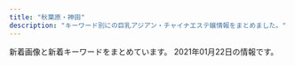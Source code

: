```yaml
---
title: "秋葉原・神田"
description: "キーワード別にの巨乳アジアン・チャイナエステ嬢情報をまとめました。"
---
```


新着画像と新着キーワードをまとめています。
2021年01月22日の情報です。

<DmmAffiliateIns />
<KeywordTable
  shops={
    [
    {
        "name": "\u7652\u3057\u306e\u68ee",
        "station": "JR\u795e\u7530\u99c5\u897f\u53e3",
        "url": "http://massage-esthe.xyz/",
        "img_links": [
            "http://massage-esthe.xyz/img/sta5.jpg",
            "http://massage-esthe.xyz/img/st1.jpg",
            "http://massage-esthe.xyz/img/sta1.jpg",
            "http://massage-esthe.xyz/img/sta2.jpg",
            "http://massage-esthe.xyz/img/fla.jpg",
            "http://massage-esthe.xyz/img/st2.jpg",
            "http://massage-esthe.xyz/img/top.jpg",
            "http://massage-esthe.xyz/img/st4.jpg",
            "http://massage-esthe.xyz/img/st3.jpg",
            "http://massage-esthe.xyz/img/sta3.jpg",
            "http://massage-esthe.xyz/img/no.png",
            "http://massage-esthe.xyz/img/st5.jpg",
            "http://massage-esthe.xyz/img/r1.jpg",
            "http://massage-esthe.xyz/img/eve.jpg",
            "http://massage-esthe.xyz/img/nosta.jpg",
            "http://massage-esthe.xyz/img/sta4.jpg",
            "http://massage-esthe.xyz/img/r4.jpg",
            "http://massage-esthe.xyz/img/r2.jpg"
        ],
        "keywords": {
            "86": 11
        }
    },
    {
        "img_links": [
            "https://www.a-side.com/k-kourakuen/staff/moe/index.jpg",
            "https://static.a-side.com/photo/shop/16019/list.jpg",
            "https://static.a-side.com/photo/shop/31363/list.jpg",
            "https://img.a-side.com/photo/premium/20201224/16032_01_top1.jpg",
            "https://img.a-side.com/photo/weekly/20210122/sp.jpg",
            "https://img.a-side.com/photo/digicame/20210113/24050_03.jpg",
            "https://www.a-side.com/k-kourakuen/staff/momoko/01.jpg",
            "https://static.a-side.com/photo/shop/27698/list.jpg",
            "https://img.a-side.com/photo/premium/20201225/33649_01_top1.jpg",
            "https://www.a-side.com/k-kourakuen/staff/moe/01.jpg",
            "https://static.a-side.com/photo/shop/34276/list.jpg",
            "https://img.a-side.com/photo/weekly/20201225/bn.jpg",
            "https://static.a-side.com/photo/shop/21540/list.jpg",
            "https://static.a-side.com/photo/shop/34965/list.jpg",
            "https://static.a-side.com/photo/shop/25203/list.jpg",
            "https://www.a-side.com/include/img/area_each/icon_koko.png",
            "https://img.a-side.com/photo/premium/20201229/16032_01_top1.jpg",
            "https://static.a-side.com/photo/shop/29848/list.jpg",
            "https://img.a-side.com/photo/question/20161116/bn.jpg",
            "https://www.a-side.com/k-kourakuen/staff/haru/01.jpg",
            "https://img.a-side.com/photo/koko/14648/girls_p/2.jpg",
            "https://static.a-side.com/photo/shop/26130/list.jpg",
            "https://static.a-side.com/photo/shop/19987/list.jpg",
            "https://www.a-side.com/k-kourakuen/images/info/photo04.jpg",
            "https://static.a-side.com/photo/shop/30901/list.jpg",
            "https://static.a-side.com/photo/shop/32614/list.jpg",
            "https://img.a-side.com/photo/digicame/20210114/15122_02.jpg",
            "https://static.a-side.com/photo/shop/17223/list.jpg",
            "https://static.a-side.com/photo/shop/33796/list.jpg",
            "https://img.a-side.com/photo/weekly/20210101/bn.jpg",
            "https://img.a-side.com/photo/digicame/20210101/25785_02.jpg",
            "https://static.a-side.com/photo/shop/14189/list.jpg",
            "https://img.a-side.com/photo/digicame/20210112/31399_01.jpg",
            "https://static.a-side.com/photo/shop/21762/list.jpg",
            "https://img.a-side.com/photo/koko/24050/image.jpg",
            "https://static.a-side.com/photo/shop/34764/list.jpg",
            "https://img.a-side.com/photo/question/20201221/photo04.jpg",
            "https://www.a-side.com/include/img/common/placeholder.png",
            "https://img.a-side.com/photo/digicame/20201228/22696_02.jpg",
            "https://img.a-side.com/photo/digicame/20210119/34961_02.jpg",
            "https://static.a-side.com/photo/shop/25465/list.jpg",
            "https://img.a-side.com/photo/premium/20210119/33649_01_top1.jpg",
            "https://img.a-side.com/photo/question/20201221/sp.jpg",
            "https://www.a-side.com/include/img/top/button_twitter.png",
            "https://img.a-side.com/photo/koko/14648/girls_p/3.jpg",
            "https://img.a-side.com/photo/koko/14648/massage/4.jpg",
            "https://static.a-side.com/photo/shop/34768/list.jpg",
            "https://static.a-side.com/photo/shop/34961/list.jpg",
            "https://img.a-side.com/photo/premium/20210111/34449_01_top1.jpg",
            "https://img.a-side.com/photo/koko/14648/route/3.jpg",
            "https://static.a-side.com/photo/shop/30430/list.jpg",
            "https://static.a-side.com/photo/shop/31406/list.jpg",
            "https://static.a-side.com/photo/shop/25026/list.jpg",
            "https://static.a-side.com/photo/shop/32607/list.jpg",
            "https://img.a-side.com/photo/koko/24050/thumb.jpg",
            "https://static.a-side.com/photo/shop/34140/list.jpg",
            "https://static.a-side.com/photo/shop/33490/list.jpg",
            "https://img.a-side.com/photo/digicame/20210121/34276_03.jpg",
            "https://img.a-side.com/photo/question/20200812/bn.jpg",
            "https://static.a-side.com/photo/shop/15858/list.jpg",
            "https://img.a-side.com/photo/koko/34965/thumb.jpg",
            "https://img.a-side.com/photo/premium/20210122/27898_01_top1.jpg",
            "https://static.a-side.com/photo/shop/29858/list.jpg",
            "https://www.a-side.com/k-kourakuen/images/massage/photo02.jpg",
            "https://static.a-side.com/photo/shop/20875/list.jpg",
            "https://img.a-side.com/photo/question/20201028/bn.jpg",
            "https://static.a-side.com/photo/shop/35149/list.jpg",
            "https://static.a-side.com/photo/shop/16384/list.jpg",
            "https://img.a-side.com/photo/premium/20201224/33456_01_top1.jpg",
            "https://static.a-side.com/photo/shop/31388/list.jpg",
            "https://img.a-side.com/photo/weekly/20210115/bn.jpg",
            "https://static.a-side.com/photo/shop/25236/list.jpg",
            "https://img.a-side.com/photo/question/20171011/bn.jpg",
            "https://static.a-side.com/photo/shop/27398/list.jpg",
            "https://static.a-side.com/photo/shop/21433/list.jpg",
            "https://img.a-side.com/photo/digicame/20210107/20991_02.jpg",
            "https://img.a-side.com/photo/question/20201221/photo14.jpg",
            "https://www.a-side.com/k-kourakuen/images/top_notice.jpg",
            "https://static.a-side.com/photo/shop/30051/list.jpg",
            "https://www.a-side.com/k-kourakuen/images/banner/koko_468x60.jpg",
            "https://img.a-side.com/photo/koko/34965/image.jpg",
            "https://img.a-side.com/photo/question/20201221/photo06.jpg",
            "https://img.a-side.com/photo/premium/20210108/33456_01_top1.jpg",
            "https://img.a-side.com/photo/koko/14648/girls/3.jpg",
            "https://img.a-side.com/photo/premium/20201229/30040_01_top1.jpg",
            "https://static.a-side.com/photo/shop/31534/list.jpg",
            "https://static.a-side.com/photo/shop/33321/list.jpg",
            "https://static.a-side.com/photo/shop/30371/list.jpg",
            "https://static.a-side.com/photo/shop/14648/list.jpg",
            "https://static.a-side.com/photo/shop/12559/list.jpg",
            "https://img.a-side.com/photo/koko/14648/shop/2.jpg",
            "https://www.a-side.com/k-kourakuen/staff/aoi/01.jpg",
            "https://static.a-side.com/photo/shop/26192/list.jpg",
            "https://img.a-side.com/photo/premium/20210120/34449_01_top1.jpg",
            "https://static.a-side.com/photo/shop/33272/list.jpg",
            "https://static.a-side.com/photo/shop/33637/list.jpg",
            "https://img.a-side.com/photo/question/20171101/bn.jpg",
            "https://static.a-side.com/photo/shop/34987/list.jpg",
            "https://static.a-side.com/photo/shop/16078/list.jpg",
            "https://static.a-side.com/photo/shop/34907/list.jpg",
            "https://img.a-side.com/photo/digicame/20210120/31018_01.jpg",
            "https://img.a-side.com/photo/digicame/20210115/29625_01.jpg",
            "https://img.a-side.com/photo/premium/20210106/18452_01_top1.jpg",
            "https://static.a-side.com/photo/shop/22456/list.jpg",
            "https://img.a-side.com/photo/question/20201221/photo01.jpg",
            "https://img.a-side.com/photo/koko/14648/massage/3.jpg",
            "https://img.a-side.com/photo/premium/20201224/33649_01_top1.jpg",
            "https://static.a-side.com/photo/shop/35018/list.jpg",
            "https://static.a-side.com/photo/shop/27348/list.jpg",
            "https://static.a-side.com/photo/shop/25598/list.jpg",
            "https://img.a-side.com/photo/premium/20210112/30430_01_sp.jpg",
            "https://static.a-side.com/photo/shop/19411/list.jpg",
            "https://static.a-side.com/photo/shop/21054/list.jpg",
            "https://static.a-side.com/photo/shop/21985/list.jpg",
            "https://img.a-side.com/photo/koko/14648/girls_p/4.jpg",
            "https://img.a-side.com/photo/question/20201221/photo05.jpg",
            "https://static.a-side.com/photo/shop/20165/list.jpg",
            "https://img.a-side.com/photo/weekly/20210122/top.jpg",
            "https://img.a-side.com/photo/koko/34987/thumb.jpg",
            "https://static.a-side.com/photo/shop/30704/list.jpg",
            "https://www.a-side.com/k-kourakuen/images/info/photo02.jpg",
            "https://img.a-side.com/photo/premium/20210122/27898_01_top2.jpg",
            "https://static.a-side.com/photo/shop/31399/list.jpg",
            "https://img.a-side.com/photo/koko/14648/ss.jpg",
            "https://static.a-side.com/photo/shop/30305/list.jpg",
            "https://img.a-side.com/photo/premium/20210105/34987_01_top1.jpg",
            "https://img.a-side.com/photo/digicame/20210112/20991_01.jpg",
            "https://img.a-side.com/photo/koko/14648/route/2.jpg",
            "https://www.a-side.com/k-kourakuen/staff/aoi/index.jpg",
            "https://static.a-side.com/photo/shop/29914/list.jpg",
            "https://static.a-side.com/photo/shop/31403/list.jpg",
            "https://img.a-side.com/photo/premium/20210101/27898_01_top1.jpg",
            "https://static.a-side.com/photo/shop/27501/list.jpg",
            "https://img.a-side.com/photo/premium/20201230/18452_01_top1.jpg",
            "https://img.a-side.com/photo/question/20180725/bn.jpg",
            "https://static.a-side.com/photo/shop/29625/list.jpg",
            "https://img.a-side.com/photo/digicame/20210122/15858_02.jpg",
            "https://img.a-side.com/photo/koko/16032/image.jpg",
            "https://static.a-side.com/photo/shop/24528/list.jpg",
            "https://img.a-side.com/photo/digicame/20210112/18452_01.jpg",
            "https://img.a-side.com/photo/digicame/20210111/15858_03.jpg",
            "https://static.a-side.com/photo/shop/34449/list.jpg",
            "https://img.a-side.com/photo/digicame/20210108/33255_02.jpg",
            "https://static.a-side.com/photo/shop/22107/list.jpg",
            "https://img.a-side.com/photo/koko/14648/massage/1.jpg",
            "https://static.a-side.com/photo/shop/22728/list.jpg",
            "https://img.a-side.com/photo/koko/14648/girls/1.jpg",
            "https://static.a-side.com/photo/shop/28223/list.jpg",
            "https://static.a-side.com/photo/shop/29395/list.jpg",
            "https://static.a-side.com/photo/shop/34669/list.jpg",
            "https://www.a-side.com/k-kourakuen/staff/haru/index.jpg",
            "https://static.a-side.com/photo/shop/27592/list.jpg",
            "https://img.a-side.com/photo/koko/14648/route/1.jpg",
            "https://www.a-side.com/include/img/premium/placeholder.png",
            "https://static.a-side.com/photo/shop/34071/list.jpg",
            "https://img.a-side.com/photo/premium/20210111/34449_01_sp.jpg",
            "https://img.a-side.com/photo/premium/20210104/34987_01_top1.jpg",
            "https://img.a-side.com/photo/digicame/20201229/27698_02.jpg",
            "https://static.a-side.com/photo/shop/29705/list.jpg",
            "https://img.a-side.com/photo/premium/20201223/31363_01_top1.jpg",
            "https://static.a-side.com/photo/shop/18614/list.jpg",
            "https://www.a-side.com/k-kourakuen/images/covergirl.jpg",
            "https://img.a-side.com/photo/premium/20210113/24050_01_sp.jpg",
            "https://img.a-side.com/photo/koko/14648/girls_p/1.jpg",
            "https://img.a-side.com/photo/premium/20210101/27898_02_top1.jpg",
            "https://static.a-side.com/photo/shop/16272/list.jpg",
            "https://static.a-side.com/photo/shop/33915/list.jpg",
            "https://img.a-side.com/photo/koko/14648/route/4.jpg",
            "https://static.a-side.com/photo/shop/25429/list.jpg",
            "https://static.a-side.com/photo/shop/34847/list.jpg",
            "https://static.a-side.com/photo/shop/32924/list.jpg",
            "https://static.a-side.com/photo/shop/20991/list.jpg",
            "https://img.a-side.com/photo/premium/20210122/16032_01_top2.jpg",
            "https://img.a-side.com/photo/digicame/20201224/34961_01.jpg",
            "https://static.a-side.com/photo/shop/25785/list.jpg",
            "https://img.a-side.com/photo/koko/14648/shop/4.jpg",
            "https://img.a-side.com/photo/premium/20210104/34140_01_top1.jpg",
            "https://www.a-side.com/k-kourakuen/staff/mimi/index.jpg",
            "https://static.a-side.com/photo/shop/25675/list.jpg",
            "https://img.a-side.com/photo/premium/20210105/34987_01_index.jpg",
            "https://static.a-side.com/photo/shop/28305/list.jpg",
            "https://static.a-side.com/photo/shop/25875/list.jpg",
            "https://img.a-side.com/photo/digicame/20210112/20991_02.jpg",
            "https://static.a-side.com/photo/shop/26547/list.jpg",
            "https://img.a-side.com/photo/question/20201221/photo07.jpg",
            "https://img.a-side.com/photo/premium/20210113/24050_01_top1.jpg",
            "https://static.a-side.com/photo/shop/33849/list.jpg",
            "https://img.a-side.com/photo/digicame/20201225/27003_03.jpg",
            "https://img.a-side.com/photo/koko/32924/image.jpg",
            "https://img.a-side.com/photo/question/20170215/bn.jpg",
            "https://static.a-side.com/photo/shop/19068/list.jpg",
            "https://img.a-side.com/photo/question/20201221/photo11.jpg",
            "https://www.a-side.com/k-kourakuen/images/info/photo01.jpg",
            "https://static.a-side.com/photo/shop/21913/list.jpg",
            "https://static.a-side.com/photo/shop/27473/list.jpg",
            "https://img.a-side.com/photo/premium/20201228/34965_01_top1.jpg",
            "https://static.a-side.com/photo/shop/35000/list.jpg",
            "https://static.a-side.com/photo/shop/26974/list.jpg",
            "https://img.a-side.com/photo/weekly/20210122/bn.jpg",
            "https://img.a-side.com/photo/question/20201221/photo09.jpg",
            "https://static.a-side.com/photo/shop/30259/list.jpg",
            "https://img.a-side.com/photo/premium/20210122/16032_01_top1.jpg",
            "https://img.a-side.com/photo/koko/14648/shop/1.jpg",
            "https://img.a-side.com/photo/digicame/20210115/12568_02.jpg",
            "https://img.a-side.com/photo/weekly/20210108/bn.jpg",
            "https://static.a-side.com/photo/shop/16482/list.jpg",
            "https://img.a-side.com/photo/premium/20210119/33649_01_top2.jpg",
            "https://static.a-side.com/photo/shop/20362/list.jpg",
            "https://static.a-side.com/photo/shop/22173/list.jpg",
            "https://static.a-side.com/photo/shop/11708/list.jpg",
            "https://img.a-side.com/photo/digicame/20210114/23877_02.jpg",
            "https://static.a-side.com/photo/shop/22601/list.jpg",
            "https://img.a-side.com/photo/digicame/20210112/31399_04.jpg",
            "https://www.a-side.com/k-kourakuen/images/coupon/presented.png",
            "https://static.a-side.com/photo/shop/20251/list.jpg",
            "https://static.a-side.com/photo/shop/12568/list.jpg",
            "https://img.a-side.com/photo/koko/32924/thumb.jpg",
            "https://img.a-side.com/photo/weekly/20210122/index.jpg",
            "https://static.a-side.com/photo/shop/10346/list.jpg",
            "https://img.a-side.com/photo/koko/14648/massage/2.jpg",
            "https://img.a-side.com/photo/digicame/20201231/31455_01.jpg",
            "https://static.a-side.com/photo/shop/31758/list.jpg",
            "https://img.a-side.com/photo/digicame/20210113/31406_01.jpg",
            "https://static.a-side.com/photo/shop/17252/list.jpg",
            "https://static.a-side.com/photo/shop/33708/list.jpg",
            "https://img.a-side.com/photo/premium/20210115/33456_01_sp.jpg",
            "https://img.a-side.com/photo/question/20201221/bn.jpg",
            "https://static.a-side.com/photo/shop/21711/list.jpg",
            "https://img.a-side.com/photo/digicame/20210115/29395_02.jpg",
            "https://img.a-side.com/photo/premium/20210114/30430_01_top1.jpg",
            "https://static.a-side.com/photo/shop/12836/list.jpg",
            "https://www.a-side.com/k-kourakuen/images/massage/photo01.jpg",
            "https://img.a-side.com/photo/premium/20210118/30430_01_top1.jpg",
            "https://img.a-side.com/photo/question/20201221/photo12.jpg",
            "https://static.a-side.com/photo/shop/30040/list.jpg",
            "https://static.a-side.com/photo/shop/26274/list.jpg",
            "https://img.a-side.com/photo/digicame/20201223/25465_04.jpg",
            "https://static.a-side.com/photo/shop/31813/list.jpg",
            "https://img.a-side.com/photo/koko/34987/image.jpg",
            "https://static.a-side.com/photo/shop/22504/list.jpg",
            "https://img.a-side.com/photo/digicame/20210118/25785_03.jpg",
            "https://img.a-side.com/photo/premium/20210107/34987_01_top1.jpg",
            "https://static.a-side.com/photo/shop/24920/list.jpg",
            "https://static.a-side.com/photo/shop/20335/list.jpg",
            "https://static.a-side.com/photo/shop/10590/list.jpg",
            "https://static.a-side.com/photo/shop/33596/list.jpg",
            "https://img.a-side.com/photo/koko/14648/girls/4.jpg",
            "https://static.a-side.com/photo/shop/26035/list.jpg",
            "https://static.a-side.com/photo/shop/22918/list.jpg",
            "https://static.a-side.com/photo/shop/20686/list.jpg",
            "https://img.a-side.com/photo/question/20201221/photo10.jpg",
            "https://static.a-side.com/photo/shop/34512/list.jpg",
            "https://img.a-side.com/photo/premium/20210112/30430_01_top1.jpg",
            "https://www.a-side.com/k-kourakuen/staff/mimi/01.jpg",
            "https://static.a-side.com/photo/shop/33377/list.jpg",
            "https://img.a-side.com/photo/digicame/20210105/25465_02.jpg",
            "https://static.a-side.com/photo/shop/30113/list.jpg",
            "https://static.a-side.com/photo/shop/20342/list.jpg",
            "https://img.a-side.com/photo/premium/20210105/34965_01_top1.jpg",
            "https://img.a-side.com/photo/premium/20210121/30113_01_top1.jpg",
            "https://www.a-side.com/k-kourakuen/images/info/photo03.jpg",
            "https://img.a-side.com/photo/question/20201221/photo08.jpg",
            "https://img.a-side.com/photo/kandeli/13332.jpg",
            "https://static.a-side.com/photo/shop/22869/list.jpg",
            "https://static.a-side.com/photo/shop/16032/list.jpg",
            "https://www.a-side.com/k-kourakuen/images/massage/photo03.jpg",
            "https://static.a-side.com/photo/shop/12823/list.jpg",
            "https://static.a-side.com/photo/shop/32458/list.jpg",
            "https://static.a-side.com/photo/shop/33592/list.jpg",
            "https://static.a-side.com/photo/shop/30346/list.jpg",
            "https://static.a-side.com/photo/shop/27516/list.jpg",
            "https://img.a-side.com/photo/premium/20201223/33649_01_top1.jpg",
            "https://static.a-side.com/photo/shop/27630/list.jpg",
            "https://static.a-side.com/photo/shop/33585/list.jpg",
            "https://static.a-side.com/photo/shop/22696/list.jpg",
            "https://www.a-side.com/k-kourakuen/staff/kasumi/index.jpg",
            "https://static.a-side.com/photo/shop/35170/list.jpg",
            "https://www.a-side.com/k-kourakuen/staff/emi/index.jpg",
            "https://static.a-side.com/photo/shop/21136/list.jpg",
            "https://img.a-side.com/photo/question/20201221/photo13.jpg",
            "https://static.a-side.com/photo/shop/31396/list.jpg",
            "https://static.a-side.com/photo/shop/30648/list.jpg",
            "https://img.a-side.com/photo/question/20201221/photo02.jpg",
            "https://www.a-side.com/include/img/premium/dummy.png",
            "https://img.a-side.com/photo/question/20201221/photo03.jpg",
            "https://www.a-side.com/k-kourakuen/images/massage/photo04.jpg",
            "https://img.a-side.com/photo/digicame/20210106/28062_01.jpg",
            "https://static.a-side.com/photo/shop/27898/list.jpg",
            "https://img.a-side.com/photo/question/20180314/bn.jpg",
            "https://static.a-side.com/photo/shop/31533/list.jpg",
            "https://static.a-side.com/photo/shop/26502/list.jpg",
            "https://static.a-side.com/photo/shop/24050/list.jpg",
            "https://img.a-side.com/photo/digicame/20210111/25065_02.jpg",
            "https://img.a-side.com/photo/premium/20201225/27898_02_top1.jpg",
            "https://www.a-side.com/k-kourakuen/images/coupon/info.png",
            "https://static.a-side.com/photo/shop/25398/list.jpg",
            "https://static.a-side.com/photo/shop/33593/list.jpg",
            "https://static.a-side.com/photo/shop/31414/list.jpg",
            "https://img.a-side.com/photo/digicame/20210113/31406_02.jpg",
            "https://static.a-side.com/photo/shop/24265/list.jpg",
            "https://static.a-side.com/photo/shop/31391/list.jpg",
            "https://img.a-side.com/photo/digicame/20201230/26654_02.jpg",
            "https://static.a-side.com/photo/shop/33649/list.jpg",
            "https://img.a-side.com/photo/koko/14648/shop/3.jpg",
            "https://img.a-side.com/photo/premium/20210115/33456_01_top1.jpg",
            "https://img.a-side.com/photo/question/20171115/bn.jpg",
            "https://img.a-side.com/photo/premium/20201225/27898_01_top1.jpg",
            "https://static.a-side.com/photo/shop/31404/list.jpg",
            "https://www.a-side.com/k-kourakuen/staff/kasumi/01.jpg",
            "https://img.a-side.com/photo/kandeli/19498.jpg",
            "https://static.a-side.com/photo/shop/35132/list.jpg",
            "https://img.a-side.com/photo/digicame/20210115/21136_04.jpg",
            "https://static.a-side.com/photo/shop/31455/list.jpg",
            "https://static.a-side.com/photo/shop/33456/list.jpg",
            "https://static.a-side.com/photo/shop/25640/list.jpg",
            "https://static.a-side.com/photo/shop/31411/list.jpg",
            "https://static.a-side.com/photo/shop/28789/list.jpg",
            "https://static.a-side.com/photo/shop/33606/list.jpg",
            "https://static.a-side.com/photo/shop/18452/list.jpg",
            "https://img.a-side.com/photo/premium/20201231/33649_01_top1.jpg",
            "https://www.a-side.com/k-kourakuen/staff/momoko/index.jpg",
            "https://static.a-side.com/photo/shop/32006/list.jpg",
            "https://img.a-side.com/photo/digicame/20210104/32458_04.jpg",
            "https://static.a-side.com/photo/shop/19750/list.jpg",
            "https://static.a-side.com/photo/shop/34660/list.jpg",
            "https://img.a-side.com/photo/premium/20201223/16032_01_top1.jpg",
            "https://static.a-side.com/photo/shop/27129/list.jpg",
            "https://static.a-side.com/photo/shop/35020/list.jpg",
            "https://static.a-side.com/photo/shop/30361/list.jpg",
            "https://img.a-side.com/photo/question/20200708/bn.jpg",
            "https://static.a-side.com/photo/shop/30429/list.jpg",
            "https://img.a-side.com/photo/digicame/20210115/29625_04.jpg",
            "https://static.a-side.com/photo/shop/21196/list.jpg",
            "https://static.a-side.com/photo/shop/34169/list.jpg",
            "https://static.a-side.com/photo/shop/34644/list.jpg",
            "https://img.a-side.com/photo/koko/14648/girls/2.jpg"
        ],
        "station": "JR\u795e\u7530\u99c5\u5317\u53e3",
        "name": "\u5eb7\u697d\u5712",
        "keywords": {
            "81": 1,
            "85": 24,
            "F": 4,
            "G": 1,
            "90": 6,
            "84": 8,
            "\u4e73": 5,
            "\u30bb\u30af\u30b7\u30fc": 1,
            "86": 15,
            "H": 4,
            "\u5de8\u4e73": 4,
            "87": 27,
            "88": 11,
            "\u304a\u3063\u3071\u3044": 1,
            "D": 47,
            "C": 15,
            "89": 5,
            "E": 22,
            "96": 4,
            "\u80f8": 1,
            "95": 1,
            "83": 7
        },
        "url": "https://www.a-side.com/k-kourakuen/"
    },
    {
        "name": "\u604b\u306e\u65e5",
        "keywords": {
            "85": 2,
            "E": 1,
            "86": 4,
            "C": 2,
            "D": 4,
            "87": 1
        },
        "img_links": [
            "http://esthe-aroma.pink/img/no.png",
            "http://esthe-aroma.pink/img/cg04.jpg",
            "http://esthe-aroma.pink/img/m60.jpg",
            "http://esthe-aroma.pink/img/cg011.jpg",
            "http://esthe-aroma.pink/img/cg02.jpg",
            "http://esthe-aroma.pink/img/cg07.jpg",
            "http://esthe-aroma.pink/img/m6.jpg",
            "http://esthe-aroma.pink/img/m10.jpg",
            "http://esthe-aroma.pink/img/fla.jpg",
            "http://esthe-aroma.pink/img/cg01.jpg",
            "http://esthe-aroma.pink/img/m1.jpg",
            "http://esthe-aroma.pink/img/m2.jpg",
            "http://esthe-aroma.pink/img/cg05.jpg",
            "http://esthe-aroma.pink/img/cg03.jpg",
            "http://esthe-aroma.pink/img/noo.png",
            "http://esthe-aroma.pink/img/m3.jpg",
            "http://esthe-aroma.pink/img/m30.jpg",
            "http://esthe-aroma.pink/img/cg06.jpg",
            "http://esthe-aroma.pink/img/m5.jpg",
            "http://esthe-aroma.pink/img/m4.jpg",
            "http://esthe-aroma.pink/img/top.jpg",
            "http://esthe-aroma.pink/img/m20.jpg",
            "http://esthe-aroma.pink/img/cg021.jpg",
            "http://esthe-aroma.pink/img/stan.png"
        ],
        "url": "http://esthe-aroma.pink/",
        "station": "JR\u795e\u7530\u99c5\u6771\u53e3"
    },
    {
        "keywords": {
            "E": 3,
            "\u7206\u4e73": 3,
            "C": 18,
            "G": 3,
            "F": 7,
            "\u80f8": 1,
            "\u4e73": 3,
            "D": 9
        },
        "url": "http://esute-kanda.tokyo/",
        "img_links": [
            "http://esute-kanda.tokyo/images/st/st_natsu.jpg",
            "http://esute-kanda.tokyo/images/st/st_ryo.jpg",
            "http://esute-kanda.tokyo/images/st/st_yuuka.jpg",
            "http://esute-kanda.tokyo/images/st/st_ran.jpg",
            "http://esute-kanda.tokyo/images/st/st_yuyu.jpg",
            "http://esute-kanda.tokyo/images/st/st_jennie.jpg",
            "http://esute-kanda.tokyo/images/top2.png",
            "http://esute-kanda.tokyo/images/st/st_mariko.jpg",
            "http://esute-kanda.tokyo/images/st/st_jennie2.jpg",
            "http://esute-kanda.tokyo/images/st/st_mao.jpg",
            "http://esute-kanda.tokyo/images/st/st_yaya.jpg",
            "http://esute-kanda.tokyo/images/st/st_rui.jpg",
            "http://esute-kanda.tokyo/images/st/st_riko.jpg",
            "http://esute-kanda.tokyo/images/st/st_suzu.jpg",
            "http://esute-kanda.tokyo/images/st/st_kanon.jpg",
            "http://esute-kanda.tokyo/images/st/st_yuki.jpg",
            "http://esute-kanda.tokyo/images/st/st_ayaka.jpg",
            "http://esute-kanda.tokyo/images/st/st_nanami.jpg",
            "http://esute-kanda.tokyo/images/st/st_moka.jpg",
            "http://esute-kanda.tokyo/images/access/ac_photo.jpg",
            "http://esute-kanda.tokyo/images/st/st_riri.jpg",
            "http://esute-kanda.tokyo/images/st/st_sakura.jpg",
            "http://esute-kanda.tokyo/images/top.png",
            "http://esute-kanda.tokyo/images/st/st_sara.jpg",
            "http://esute-kanda.tokyo/images/st/st_momo.jpg"
        ],
        "name": "\u8336\u8336",
        "station": "\u795e\u7530\u99c5\u897f\u53e3"
    },
    {
        "img_links": [
            "https://yumegokochi1.com/_src/49451762/9dfc3519-db15-4421-9d5a-72bca41cf758.jpg",
            "https://yumegokochi1.com/_src/49800727/1.jpg",
            "https://yumegokochi1.com/_src/49601604/img_5364.png",
            "https://yumegokochi1.com/_src/49451712/gettyimages-1124713982.jpg",
            "https://yumegokochi1.com/_src/49451721/2019-06-03_20200201221114.png",
            "https://yumegokochi1.com/_src/49451753/mikinew22.png",
            "https://yumegokochi1.com/_src/49451690/tel.png",
            "https://yumegokochi1.com/_src/49451694/img20200920141422782540.png",
            "https://yumegokochi1.com/_src/49451741/panda.png",
            "https://yumegokochi1.com/_src/49451704/img20200921221149975618.png",
            "https://yumegokochi1.com/_src/49600659/mikinew22.png",
            "https://yumegokochi1.com/_src/49800470/mikinew22.png",
            "https://yumegokochi1.com/_src/49600657/mikinew22.png",
            "https://yumegokochi1.com/_src/49451688/mikinew22.png",
            "https://yumegokochi1.com/_src/49451747/mikinew22.png",
            "https://yumegokochi1.com/_src/49801147/1.jpg",
            "https://yumegokochi1.com/_src/49451751/s__37707790.jpg",
            "https://yumegokochi1.com/_src/49451755/mikinew22.png",
            "https://yumegokochi1.com/_src/49451708/img20200921221149975618.png",
            "https://yumegokochi1.com/_src/49601606/mikinew22.png",
            "https://yumegokochi1.com/_src/49690956/mikinew22.png",
            "https://yumegokochi1.com/_src/49690958/mikinew22.png",
            "https://yumegokochi1.com/_src/51834925/setubun.png",
            "https://yumegokochi1.com/_src/49451724/2019-06-03_20200201221114.png",
            "https://yumegokochi1.com/_src/49451698/img20200920211111185467.png",
            "https://yumegokochi1.com/_src/49451739/s__37322773.jpg",
            "https://yumegokochi1.com/_src/49451759/mikinew22.png",
            "https://yumegokochi1.com/_src/49800856/2.jpg",
            "https://yumegokochi1.com/_src/49451714/img20200920211111185467.png",
            "https://yumegokochi1.com/_src/49451710/gettyimages-1124713982.jpg",
            "https://yumegokochi1.com/_src/49451725/img20200920211111185467.png",
            "https://yumegokochi1.com/_src/49451769/sign.png",
            "https://yumegokochi1.com/_src/49451804/9dfc3519-db15-4421-9d5a-72bca41cf758.jpg",
            "https://yumegokochi1.com/_src/49451757/mikinew22.png",
            "https://yumegokochi1.com/_src/49451761/73712a1b-86b8-482b-b4d2-d8a85862327f.jpg",
            "https://yumegokochi1.com/_src/49800472/mikinew22.png",
            "https://yumegokochi1.com/_src/49451706/img20200921221149975618.png"
        ],
        "station": "JR\u79cb\u8449\u539f\u99c5\u662d\u548c\u901a\u308a\u53e3",
        "url": "https://yumegokochi1.com/",
        "keywords": {},
        "name": "\u30d1\u30f3\u30c0\u30de\u30c3\u30b5\u30fc\u30b8"
    },
    {
        "url": "http://yudokoro.xyz/",
        "station": "JR\u795e\u7530\u99c5\u5317\u53e3",
        "keywords": {
            "G": 22,
            "F": 25,
            "E": 47,
            "C": 47,
            "D": 144
        },
        "name": "\u7652\u51e6\uff5e\u3086\u3069\u3053\u308d",
        "img_links": [
            "http://yudokoro.xyz/images/st/st_momoka.jpg",
            "http://yudokoro.xyz/images/header_main_visual2.jpg",
            "http://yudokoro.xyz/images/st/st_yumi.jpg",
            "http://yudokoro.xyz/images/st/st_maya.jpg",
            "http://yudokoro.xyz/images/st/st_rena.jpg",
            "http://yudokoro.xyz/images/st/st_rara.jpg",
            "http://yudokoro.xyz/images/st/st_ai.jpg",
            "http://yudokoro.xyz/images/header_main_visual1.jpg",
            "http://yudokoro.xyz/images/st/st_miho.jpg",
            "http://yudokoro.xyz/images/news_image.jpg",
            "http://yudokoro.xyz/images/st/st_miro.jpg",
            "http://yudokoro.xyz/images/header_img.png",
            "http://yudokoro.xyz/images/st/st_ao.jpg",
            "http://yudokoro.xyz/images/st/st_ana.jpg",
            "http://yudokoro.xyz/images/campaign.jpg",
            "http://yudokoro.xyz/images/concept.jpg",
            "http://yudokoro.xyz/images/st/st_yuyu.jpg",
            "http://yudokoro.xyz/images/header_main_visual3.jpg",
            "http://yudokoro.xyz/images/st/st_koko.jpg"
        ]
    },
    {
        "keywords": {
            "90": 1,
            "89": 1,
            "D": 6,
            "G": 1,
            "87": 5,
            "F": 2,
            "86": 1,
            "88": 1
        },
        "station": "JR\u79cb\u8449\u539f\u99c5\u662d\u548c\u901a\u308a\u53e3",
        "img_links": [
            "http://www.rave.masg.info/images/s1.jpg",
            "http://www.rave.masg.info/images/s3.jpg",
            "http://www.rave.masg.info/images/s2.jpg",
            "http://www.rave.masg.info/images/new1.png",
            "http://www.rave.masg.info/files/002-02.jpg",
            "http://www.rave.masg.info/files/003-03.jpg",
            "http://www.rave.masg.info/files/009-03.jpg",
            "http://www.rave.masg.info/files/014-02.jpg",
            "http://www.rave.masg.info/images/shop/shop01.jpg",
            "http://www.rave.masg.info/files/006.jpg",
            "http://www.rave.masg.info/images/shop/shop04.jpg",
            "http://www.rave.masg.info/images/pick.png",
            "http://www.rave.masg.info/images/s5.jpg",
            "http://www.rave.masg.info/files/006-03.jpg",
            "http://www.rave.masg.info/files/001.jpg",
            "http://www.rave.masg.info/images/new3.png",
            "http://www.rave.masg.info/files/005-02.jpg",
            "http://www.rave.masg.info/files/002-03.jpg",
            "http://www.rave.masg.info/images/main_bottom.png",
            "http://www.rave.masg.info/files/008.jpg",
            "http://www.rave.masg.info/images/service.png",
            "http://www.rave.masg.info/files/010-02.jpg",
            "http://www.rave.masg.info/files/006-02.jpg",
            "http://www.rave.masg.info/files/002.jpg",
            "http://www.rave.masg.info/files/001-03.jpg",
            "http://www.rave.masg.info/files/010-03.jpg",
            "http://www.rave.masg.info/images/s4.jpg",
            "http://www.rave.masg.info/images/zi_massage.png",
            "http://www.rave.masg.info/files/005.jpg",
            "http://www.rave.masg.info/files/010.jpg",
            "http://www.rave.masg.info/images/tel.png",
            "http://www.rave.masg.info/images/shop/shop02.jpg",
            "http://www.rave.masg.info/images/shop/shop03.jpg",
            "http://www.rave.masg.info/files/009.jpg",
            "http://www.rave.masg.info/images/maga.jpg",
            "http://www.rave.masg.info/images/zi_staff.png",
            "http://www.rave.masg.info/files/014.jpg",
            "http://www.rave.masg.info/files/008-03.jpg",
            "http://www.rave.masg.info/files/005-03.jpg",
            "http://www.rave.masg.info/images/xian.png",
            "http://www.rave.masg.info/images/main_top.png",
            "http://www.rave.masg.info/files/001-02.jpg",
            "http://www.rave.masg.info/files/008-02.jpg",
            "http://www.rave.masg.info/files/009-02.jpg",
            "http://www.rave.masg.info/files/014-03.jpg",
            "http://www.rave.masg.info/files/003.jpg",
            "http://www.rave.masg.info/images/infotiao1.jpg",
            "http://www.rave.masg.info/files/003-02.jpg"
        ],
        "url": "http://www.rave.masg.info/",
        "name": "RAVE \u30ec\u30a4\u30f4"
    },
    {
        "station": "JR\u795e\u7530\u99c5\u6771\u53e3",
        "name": "COCORO",
        "url": "http://k-cocoro.co/",
        "keywords": {
            "E": 4,
            "G": 1,
            "D": 4
        },
        "img_links": [
            "http://k-cocoro.co/images/gg1.jpg",
            "http://k-cocoro.co/images/girl_01.png",
            "http://k-cocoro.co/images/grande.jpg",
            "http://k-cocoro.co/images/tite-magazine.png",
            "http://k-cocoro.co/images/shishu_03.jpg",
            "http://k-cocoro.co/images/pagetop.png",
            "http://k-cocoro.co/images/003.jpg",
            "http://k-cocoro.co/images/shishu_02.jpg",
            "http://k-cocoro.co/images/right_bottom.png",
            "http://k-cocoro.co/images/girlx_top.png",
            "http://k-cocoro.co/images/nei_03.png",
            "http://k-cocoro.co/images/002.jpg",
            "http://k-cocoro.co/images/shishu_01.jpg",
            "http://k-cocoro.co/images/tite-staff.png",
            "http://k-cocoro.co/images/girl_top.png",
            "http://k-cocoro.co/images/yui.jpg",
            "http://k-cocoro.co/images/nei_01.png",
            "http://k-cocoro.co/images/gg2.jpg",
            "http://k-cocoro.co/images/ss.jpg",
            "http://k-cocoro.co/images/mail.png",
            "http://k-cocoro.co/images/noimage.jpg",
            "http://k-cocoro.co/images/s2.jpg",
            "http://k-cocoro.co/images/004.jpg",
            "http://k-cocoro.co/images/news_top.jpg",
            "http://k-cocoro.co/images/remo.jpg",
            "http://k-cocoro.co/images/momo.jpg",
            "http://k-cocoro.co/images/right_top.png",
            "http://k-cocoro.co/images/girl_03.png",
            "http://k-cocoro.co/images/001.jpg",
            "http://k-cocoro.co/images/g3.jpg",
            "http://k-cocoro.co/images/yu.jpg",
            "http://k-cocoro.co/images/mya.jpg"
        ]
    },
    {
        "station": "JR\u795e\u7530\u99c5\u5357\u53e3",
        "name": "\u6307\u5148\u306e\u611b",
        "url": "http://yobisaki.work/",
        "img_links": [
            "http://yobisaki.work/_src/50546081/wechatimg14_20201210123124126.jpg",
            "http://yobisaki.work/_src/50848055/wechatimg2796.jpg",
            "http://yobisaki.work/_src/50545989/navinavi_05.png",
            "http://yobisaki.work/_src/50848054/wechatimg2746.jpg",
            "http://yobisaki.work/_src/50546050/linel1.png",
            "http://yobisaki.work/_src/50546013/wechatimg2746.jpg",
            "http://yobisaki.work/_src/50546020/linel1.png",
            "http://yobisaki.work/_src/50545993/navinavi_01.png",
            "http://yobisaki.work/_src/50546064/linel1.png",
            "http://yobisaki.work/_src/50627870/sys.png",
            "http://yobisaki.work/_src/50545976/wechatimg176.jpg",
            "http://yobisaki.work/_src/50546079/wechatimg14_20201210123124126.jpg",
            "http://yobisaki.work/_src/50844435/wechatimg2727.jpg",
            "http://yobisaki.work/_src/50545979/wechatimg2726.jpg",
            "http://yobisaki.work/_src/50545997/navinavi_03.png",
            "http://yobisaki.work/_src/50546082/1.jpg",
            "http://yobisaki.work/_src/50546086/3.jpg",
            "http://yobisaki.work/_src/50545995/navinavi_02.png",
            "http://yobisaki.work/_src/50545982/cam.jpg",
            "http://yobisaki.work/_src/50546015/wechatimg2727.jpg",
            "http://yobisaki.work/_src/50546034/linel1.png",
            "http://yobisaki.work/_src/50545987/navinavi_04.png",
            "http://yobisaki.work/_src/50545972/sign.png",
            "http://yobisaki.work/_src/50545977/wechatimg193.jpg",
            "http://yobisaki.work/_src/50545986/wechatimg177.jpg",
            "http://yobisaki.work/_src/50546010/linel2.png",
            "http://yobisaki.work/_src/50545984/line3.png",
            "http://yobisaki.work/_src/50546045/linel4.png",
            "http://yobisaki.work/_src/50546075/linel6.png",
            "http://yobisaki.work/_src/50545980/line2.png",
            "http://yobisaki.work/_src/50546106/wechatimg177.jpg",
            "http://yobisaki.work/_src/50546047/wechatimg176.jpg",
            "http://yobisaki.work/_src/50545991/navinavi_06.png",
            "http://yobisaki.work/_src/50546061/linel5.png",
            "http://yobisaki.work/_src/50546031/linel3.png",
            "http://yobisaki.work/_src/50546008/linel1.png",
            "http://yobisaki.work/_src/50546088/4.jpg",
            "http://yobisaki.work/_src/50546104/wechatimg193.jpg",
            "http://yobisaki.work/_src/50546084/2.jpg"
        ],
        "keywords": {}
    },
    {
        "img_links": [
            "http://yuri.es-relax.info/images/hana1.jpg",
            "http://yuri.es-relax.info/gals/mimi1.jpg",
            "http://yuri.es-relax.info/images/nao1.jpg",
            "http://yuri.es-relax.info/images/bg_header.jpg",
            "http://yuri.es-relax.info/images/info3.png",
            "http://yuri.es-relax.info/gals/yuki1.jpg",
            "http://yuri.es-relax.info/images/info5.jpg",
            "http://yuri.es-relax.info/images/sayuri1.jpg",
            "http://yuri.es-relax.info/images/yuyu1.jpg",
            "http://yuri.es-relax.info/images/nana1.jpg",
            "http://yuri.es-relax.info/gals/riri1.jpg"
        ],
        "keywords": {
            "86": 14,
            "88": 2,
            "D": 12
        },
        "station": "JR\u795e\u7530\u99c5\u6771\u53e3",
        "url": "http://yuri.es-relax.info/",
        "name": "\u767e\u5408"
    },
    {
        "img_links": [
            "http://aroma-est.biz/images/m3.jpg",
            "http://aroma-est.biz/images/m6.jpg",
            "http://aroma-est.biz/images/rsubt4.png",
            "http://aroma-est.biz/images/cg011.jpg",
            "http://aroma-est.biz/images/cg04.jpg",
            "http://aroma-est.biz/images/rsubt2.png",
            "http://aroma-est.biz/images/enter2.jpg",
            "http://aroma-est.biz/images/rsubt1.png",
            "http://aroma-est.biz/images/m2.jpg",
            "http://aroma-est.biz/images/rsubt3.png",
            "http://aroma-est.biz/images/slider-img002.jpg",
            "http://aroma-est.biz/images/slider-img001.jpg",
            "http://aroma-est.biz/images/cg031.jpg",
            "http://aroma-est.biz/images/cg07.jpg",
            "http://aroma-est.biz/images/b-tel.png",
            "http://aroma-est.biz/images/m4.jpg",
            "http://aroma-est.biz/images/cg052.jpg",
            "http://aroma-est.biz/images/cg05.jpg",
            "http://aroma-est.biz/images/cg042.jpg",
            "http://aroma-est.biz/images/cg03.jpg",
            "http://aroma-est.biz/images/manga2.jpg",
            "http://aroma-est.biz/images/enterbt.png",
            "http://aroma-est.biz/images/tel2.png",
            "http://aroma-est.biz/images/enterbb.png",
            "http://aroma-est.biz/images/rsubt7.png",
            "http://aroma-est.biz/images/cg051.jpg",
            "http://aroma-est.biz/images/cg01.jpg",
            "http://aroma-est.biz/images/m1.jpg",
            "http://aroma-est.biz/images/cg02.jpg",
            "http://aroma-est.biz/images/rsubt5.png",
            "http://aroma-est.biz/images/enter1.png",
            "http://aroma-est.biz/images/b-online.png",
            "http://aroma-est.biz/images/rsubt6.png",
            "http://aroma-est.biz/images/cg041.jpg",
            "http://aroma-est.biz/images/cg012.jpg",
            "http://aroma-est.biz/images/cg08.jpg",
            "http://aroma-est.biz/images/cg06.jpg",
            "http://aroma-est.biz/images/manga1.jpg"
        ],
        "url": "http://aroma-est.biz/",
        "station": "JR\u79cb\u8449\u539f\u99c5\u96fb\u6c17\u8857\u53e3",
        "keywords": {
            "85": 8,
            "87": 4,
            "86": 8,
            "E": 8,
            "82": 4,
            "88": 4,
            "C": 8,
            "D": 16,
            "84": 4
        },
        "name": "\u79cb\u9e97\uff5e\u3057\u3085\u3046\u308c\u3044\uff5e"
    },
    {
        "station": "JR\u79cb\u8449\u539f\u99c5\u662d\u548c\u901a\u308a\u53e3",
        "name": "\u685c\u6e80\u958b",
        "url": "http://sakuram.jpest.net/",
        "keywords": {
            "E": 2,
            "F": 1
        },
        "img_links": [
            "http://sakuram.jpest.net/images/tel.png",
            "http://sakuram.jpest.net/images/sp_tit_new.jpg",
            "http://sakuramadmin.jpest.net/uploads//2020112509121473.jpg",
            "http://sakuram.jpest.net/images/tit_sch.jpg",
            "http://sakuram.jpest.net/images/top.jpg",
            "http://sakuram.jpest.net/images/c4.jpg",
            "http://sakuramadmin.jpest.net/uploads//2020112509063652.jpg",
            "http://sakuram.jpest.net/images/tit_pro.jpg",
            "http://sakuram.jpest.net/images/sp_tit_pro.jpg",
            "http://sakuramadmin.jpest.net/uploads//2020112509073633.jpg",
            "http://sakuram.jpest.net/images/tit_new.jpg",
            "http://sakuram.jpest.net/images/sp_tit_staff.jpg",
            "http://sakuram.jpest.net/images/c9.jpg",
            "http://sakuram.jpest.net/images/c7.jpg",
            "http://sakuramadmin.jpest.net/uploads//202011250904311.jpg",
            "http://sakuramadmin.jpest.net/uploads//2020112509053688.jpg",
            "http://sakuramadmin.jpest.net/uploads//202012130438462-e1607834356277.jpeg",
            "http://sakuram.jpest.net/images/sp_tit_pick.jpg",
            "http://sakuram.jpest.net/images/tit_staff.jpg",
            "http://sakuram.jpest.net/images/sp_tit_massage.jpg",
            "http://sakuram.jpest.net/images/c5.jpg",
            "http://sakuramadmin.jpest.net/uploads//2020112509102616.jpg",
            "http://sakuram.jpest.net/images/c8.jpg",
            "http://sakuram.jpest.net/images/c6.jpg",
            "http://sakuram.jpest.net/images/c3.jpg",
            "http://sakuram.jpest.net/images/c1.jpg",
            "http://sakuram.jpest.net/images/tit_massage.jpg",
            "http://sakuram.jpest.net/images/c2.jpg"
        ]
    },
    {
        "url": "http://yume-massage.info/",
        "keywords": {
            "86": 3,
            "E": 7,
            "C": 20,
            "87": 6,
            "D": 7,
            "84": 3,
            "85": 2,
            "88": 3
        },
        "name": "\u5922",
        "station": "\u6d45\u8349\u6a4b\u99c5",
        "img_links": [
            "http://yume-massage.info/sp/img/add.jpg",
            "http://yume-massage.info/sp/img/cam.jpg",
            "http://yume-massage.info/sp/img/s8.jpg",
            "http://yume-massage.info/img/st7.jpg",
            "http://yume-massage.info/img/head.jpg",
            "http://yume-massage.info/img/s6.jpg",
            "http://yume-massage.info/img/s8.jpg",
            "http://yume-massage.info/img/sta6.jpg",
            "http://yume-massage.info/sp/img/botton.jpg",
            "http://yume-massage.info/sp/img/pc.jpg",
            "http://yume-massage.info/img/st6.jpg",
            "http://yume-massage.info/img/s4.jpg",
            "http://yume-massage.info/img/sta10.jpg",
            "http://yume-massage.info/sp/img/t-t.jpg",
            "http://yume-massage.info/sp/img/t-s.jpg",
            "http://yume-massage.info/img/sta4.jpg",
            "http://yume-massage.info/sp/img/kan.jpg",
            "http://yume-massage.info/img/s9.jpg",
            "http://yume-massage.info/img/sta9.jpg",
            "http://yume-massage.info/sp/img/pic.jpg",
            "http://yume-massage.info/sp/img/info.jpg",
            "http://yume-massage.info/img/st8.jpg",
            "http://yume-massage.info/sp/img/s1.jpg",
            "http://yume-massage.info/sp/img/t-o.jpg",
            "http://yume-massage.info/sp/img/p-10.jpg",
            "http://yume-massage.info/img/st1.jpg",
            "http://yume-massage.info/img/r9.jpg",
            "http://yume-massage.info/sp/img/time.jpg",
            "http://yume-massage.info/sp/img/s7.jpg",
            "http://yume-massage.info/img/st10.jpg",
            "http://yume-massage.info/img/s7.jpg",
            "http://yume-massage.info/sp/img/sys.jpg",
            "http://yume-massage.info/img/sta8.jpg",
            "http://yume-massage.info/img/st4.jpg",
            "http://yume-massage.info/sp/img/s6.jpg",
            "http://yume-massage.info/sp/img/s4.jpg",
            "http://yume-massage.info/img/sta7.jpg",
            "http://yume-massage.info/img/st06.jpg",
            "http://yume-massage.info/img/mo.png",
            "http://yume-massage.info/sp/img/t-a.jpg",
            "http://yume-massage.info/img/kan.jpg",
            "http://yume-massage.info/sp/img/tit.jpg",
            "http://yume-massage.info/sp/img/tel.jpg",
            "http://yume-massage.info/img/sta1.jpg",
            "http://yume-massage.info/sp/img/t-r.jpg",
            "http://yume-massage.info/img/head2.jpg",
            "http://yume-massage.info/img/s10.jpg",
            "http://yume-massage.info/img/s1.jpg",
            "http://yume-massage.info/sp/img/add2.jpg",
            "http://yume-massage.info/img/st9.jpg",
            "http://yume-massage.info/img/st2.jpg",
            "http://yume-massage.info/sp/img/p-6.jpg",
            "http://yume-massage.info/sp/img/p-9.jpg",
            "http://yume-massage.info/img/nos.jpg",
            "http://yume-massage.info/img/botton.jpg",
            "http://yume-massage.info/sp/img/s10.jpg",
            "http://yume-massage.info/sp/img/s9.jpg",
            "http://yume-massage.info/img/xmas.png",
            "http://yume-massage.info/img/st5.jpg",
            "http://yume-massage.info/img/st3.jpg"
        ]
    },
    {
        "station": "JR\u795e\u7530\u99c5\u897f\u53e3",
        "name": "\u5143\u6c17\u5802\uff5e\u3052\u3093\u304d\u3069\u3046\uff5e",
        "img_links": [
            "http://genkidou.work/sp/img/p21.jpg",
            "http://genkidou.work/img/st0011.jpg",
            "http://genkidou.work/img/botton.jpg",
            "http://genkidou.work/sp/img/p20.jpg",
            "http://genkidou.work/img/st010.jpg",
            "http://genkidou.work/img/body2.jpg",
            "http://genkidou.work/sp/img/st6.jpg",
            "http://genkidou.work/sp/img/st20.jpg",
            "http://genkidou.work/img/acc3.jpg",
            "http://genkidou.work/img/st11.jpg",
            "http://genkidou.work/sp/img/pc.jpg",
            "http://genkidou.work/img/st20.jpg",
            "http://genkidou.work/img/st9.jpg",
            "http://genkidou.work/sp/img/sys.jpg",
            "http://genkidou.work/img/fla-2.jpg",
            "http://genkidou.work/img/sta18.jpg",
            "http://genkidou.work/img/sta16.jpg",
            "http://genkidou.work/img/mo.png",
            "http://genkidou.work/sp/img/st10.jpg",
            "http://genkidou.work/sp/img/tel.jpg",
            "http://genkidou.work/sp/img/botton.jpg",
            "http://genkidou.work/img/st7.jpg",
            "http://genkidou.work/sp/img/body2.jpg",
            "http://genkidou.work/sp/img/acc4.jpg",
            "http://genkidou.work/img/koko_468x60.png",
            "http://genkidou.work/img/st13.jpg",
            "http://genkidou.work/img/acc4.jpg",
            "http://genkidou.work/img/st2.jpg",
            "http://genkidou.work/img/s2.jpg",
            "http://genkidou.work/img/st4.jpg",
            "http://genkidou.work/img/st6.jpg",
            "http://genkidou.work/img/st16.jpg",
            "http://genkidou.work/img/st18.jpg",
            "http://genkidou.work/sp/img/t-r.jpg",
            "http://genkidou.work/sp/img/st21.jpg",
            "http://genkidou.work/img/fla.jpg",
            "http://genkidou.work/sp/img/add.jpg",
            "http://genkidou.work/img/s5.jpg",
            "http://genkidou.work/sp/img/acc2.jpg",
            "http://genkidou.work/img/head.jpg",
            "http://genkidou.work/img/st17.jpg",
            "http://genkidou.work/sp/img/koko_234x60.png",
            "http://genkidou.work/sp/img/acc3.jpg",
            "http://genkidou.work/sp/img/t-s.jpg",
            "http://genkidou.work/img/sta13.jpg",
            "http://genkidou.work/img/fla-3.jpg",
            "http://genkidou.work/img/s4.jpg",
            "http://genkidou.work/img/st12.jpg",
            "http://genkidou.work/img/acc6.jpg",
            "http://genkidou.work/img/s3.jpg",
            "http://genkidou.work/img/sta21.jpg",
            "http://genkidou.work/img/fla-1.jpg",
            "http://genkidou.work/sp/img/st13.jpg",
            "http://genkidou.work/sp/img/acc6.jpg",
            "http://genkidou.work/sp/img/cam.jpg",
            "http://genkidou.work/sp/img/t-a.jpg",
            "http://genkidou.work/sp/img/pic.jpg",
            "http://genkidou.work/sp/img/st11.jpg",
            "http://genkidou.work/sp/img/info.jpg",
            "http://genkidou.work/sp/img/st18.jpg",
            "http://genkidou.work/img/acc5.jpg",
            "http://genkidou.work/img/st011.jpg",
            "http://genkidou.work/img/acc1.jpg",
            "http://genkidou.work/sp/img/time.jpg",
            "http://genkidou.work/img/sta11.jpg",
            "http://genkidou.work/img/sta20.jpg",
            "http://genkidou.work/img/s1.jpg",
            "http://genkidou.work/sp/img/p2.jpg",
            "http://genkidou.work/img/sta10.jpg",
            "http://genkidou.work/sp/img/t-o.jpg",
            "http://genkidou.work/img/r9.jpg",
            "http://genkidou.work/sp/img/tit.jpg",
            "http://genkidou.work/img/sta6.jpg",
            "http://genkidou.work/sp/img/acc5.jpg",
            "http://genkidou.work/img/st3.jpg",
            "http://genkidou.work/sp/img/st2.jpg",
            "http://genkidou.work/img/sta2.jpg",
            "http://genkidou.work/img/acc2.jpg",
            "http://genkidou.work/sp/img/t-t.jpg",
            "http://genkidou.work/sp/img/acc1.jpg",
            "http://genkidou.work/sp/img/st16.jpg",
            "http://genkidou.work/img/st21.jpg"
        ],
        "keywords": {
            "91": 1,
            "E": 14,
            "D": 12,
            "85": 5,
            "88": 5,
            "87": 14,
            "H": 1,
            "86": 3,
            "C": 23
        },
        "url": "http://genkidou.work/"
    },
    {
        "url": "http://www.kien-es.info/",
        "station": "JR\u79cb\u8449\u539f\u99c5\u96fb\u6c17\u8857\u53e3",
        "name": "\u5947\u7e01\uff5e\u304d\u3048\u3093\uff5e",
        "img_links": [
            "http://www.kien-es.info/img/yuri.png",
            "http://www.kien-es.info/img/kara.png",
            "http://www.kien-es.info/sp/images/3.jpg",
            "http://www.kien-es.info/img/emi1.jpg",
            "http://www.kien-es.info/images/12.jpg",
            "http://www.kien-es.info/sp/images/rec.jpg",
            "http://www.kien-es.info/img/kumi1.jpg",
            "http://www.kien-es.info/sp/img/yuka2.jpg",
            "http://www.kien-es.info/sp/images/6.jpg",
            "http://www.kien-es.info/sp/images/2.jpg",
            "http://www.kien-es.info/sp/images/sys3.jpg",
            "http://www.kien-es.info/sp/img/aki2.jpg",
            "http://www.kien-es.info/sp/images/7.jpg",
            "http://www.kien-es.info/img/emi.png",
            "http://www.kien-es.info/images/int1.jpg",
            "http://www.kien-es.info/sp/images/int1.jpg",
            "http://www.kien-es.info/sp/images/ac3.png",
            "http://www.kien-es.info/sp/images/sys2.jpg",
            "http://www.kien-es.info/img/yuka1.jpg",
            "http://www.kien-es.info/sp/img/kumi2.jpg",
            "http://www.kien-es.info/sp/images/8.jpg",
            "http://www.kien-es.info/img/kaori.png",
            "http://www.kien-es.info/sp/staff/emi.png",
            "http://www.kien-es.info/img/haruka.png",
            "http://www.kien-es.info/images/news.jpg",
            "http://www.kien-es.info/images/3.jpg",
            "http://www.kien-es.info/img/kara2.jpg",
            "http://www.kien-es.info/sp/images/tel.jpg",
            "http://www.kien-es.info/img/kaori1.jpg",
            "http://www.kien-es.info/images/staff_t.jpg",
            "http://www.kien-es.info/sp/img/yuri2.jpg",
            "http://www.kien-es.info/images/sm.jpg",
            "http://www.kien-es.info/sp/images/staff_t.jpg",
            "http://www.kien-es.info/img/haruka1.jpg",
            "http://www.kien-es.info/sp/img/kara2.jpg",
            "http://www.kien-es.info/images/11.jpg",
            "http://www.kien-es.info/images/mobile.jpg",
            "http://www.kien-es.info/sp/img/yuki2.jpg",
            "http://www.kien-es.info/img/aki1.jpg",
            "http://www.kien-es.info/images/rem.png",
            "http://www.kien-es.info/images/9.jpg",
            "http://www.kien-es.info/img/yuki1.jpg",
            "http://www.kien-es.info/sp/images/footer.png",
            "http://www.kien-es.info/sp/staff/yumi.png",
            "http://www.kien-es.info/sp/staff/aki.png",
            "http://www.kien-es.info/sp/img/yumi1.jpg",
            "http://www.kien-es.info/sp/images/sys1.jpg",
            "http://www.kien-es.info/sp/img/emi1.jpg",
            "http://www.kien-es.info/images/int2.jpg",
            "http://www.kien-es.info/images/sys2.jpg",
            "http://www.kien-es.info/sp/images/newsb.png",
            "http://www.kien-es.info/img/kumi.png",
            "http://www.kien-es.info/sp/images/interior_t.jpg",
            "http://www.kien-es.info/img/yuka2.jpg",
            "http://www.kien-es.info/img/yuki2.jpg",
            "http://www.kien-es.info/images/10.jpg",
            "http://www.kien-es.info/img/yuka.png",
            "http://www.kien-es.info/sp/img/kara1.jpg",
            "http://www.kien-es.info/sp/img/emi2.jpg",
            "http://www.kien-es.info/sp/img/haruka1.jpg",
            "http://www.kien-es.info/sp/staff/kumi.png",
            "http://www.kien-es.info/sp/img/yuka1.jpg",
            "http://www.kien-es.info/images/sys1.jpg",
            "http://www.kien-es.info/sp/images/head.jpg",
            "http://www.kien-es.info/img/kumi2.jpg",
            "http://www.kien-es.info/images/head.jpg",
            "http://www.kien-es.info/sp/images/ac1.jpg",
            "http://www.kien-es.info/sp/images/info.png",
            "http://www.kien-es.info/sp/images/int2.png",
            "http://www.kien-es.info/sp/images/1.jpg",
            "http://www.kien-es.info/sp/staff/haruka.png",
            "http://www.kien-es.info/sp/images/5.jpg",
            "http://www.kien-es.info/sp/images/info_t.jpg",
            "http://www.kien-es.info/sp/img/yuki1.jpg",
            "http://www.kien-es.info/sp/menu/top.jpg",
            "http://www.kien-es.info/images/1.jpg",
            "http://www.kien-es.info/sp/staff/yuki.png",
            "http://www.kien-es.info/sp/img/kumi1.jpg",
            "http://www.kien-es.info/sp/img/yuri1.jpg",
            "http://www.kien-es.info/images/14.jpg",
            "http://www.kien-es.info/sp/staff/kara.png",
            "http://www.kien-es.info/img/aki2.jpg",
            "http://www.kien-es.info/sp/images/news.jpg",
            "http://www.kien-es.info/sp/staff/yuri.png",
            "http://www.kien-es.info/sp/images/9.jpg",
            "http://www.kien-es.info/img/yuri2.jpg",
            "http://www.kien-es.info/img/yuki.png",
            "http://www.kien-es.info/sp/images/ac2.png",
            "http://www.kien-es.info/sp/images/sys4.png",
            "http://www.kien-es.info/images/info.jpg",
            "http://www.kien-es.info/img/yuri1.jpg",
            "http://www.kien-es.info/images/4.jpg",
            "http://www.kien-es.info/sp/img/aki1.jpg",
            "http://www.kien-es.info/img/aki.png",
            "http://www.kien-es.info/sp/staff/yuka.png",
            "http://www.kien-es.info/sp/images/4.jpg",
            "http://www.kien-es.info/images/interior_t.jpg",
            "http://www.kien-es.info/img/kara1.jpg",
            "http://www.kien-es.info/images/2.jpg",
            "http://www.kien-es.info/sp/menu/staff.jpg"
        ],
        "keywords": {
            "88": 1,
            "86": 1,
            "D": 5,
            "87": 3,
            "85": 2,
            "84": 2,
            "C": 4
        }
    },
    {
        "name": "\u604b\u306e\u82b1",
        "keywords": {
            "84": 2,
            "D": 21,
            "E": 5,
            "C": 2,
            "87": 6,
            "88": 2,
            "85": 4,
            "86": 14
        },
        "station": "JR\u795e\u7530\u99c5\u6771\u53e3",
        "img_links": [
            "http://kaede.tyo.cm/photos/sites/15/2019/11/2019110102312566.jpg",
            "http://kaede.tyo.cm/photos/sites/15/2018/05/2018052602053211.jpg",
            "http://kaede.tyo.cm/images/s_news.png",
            "http://kaede.tyo.cm/photos/sites/15/2018/07/2018071202180120.jpg",
            "http://kaede.tyo.cm/photos/sites/15/2018/07/201807050359241.jpg",
            "http://kaede.tyo.cm/photos/sites/15/2018/04/2018042103445537.jpg",
            "http://kaede.tyo.cm/photos/sites/15/2020/08/2020081913203996.jpg",
            "http://kaede.tyo.cm/photos/sites/15/2018/06/2018060802410544.jpg",
            "http://kaede.tyo.cm/images/s_pick.png",
            "http://kaede.tyo.cm/photos/sites/15/2018/12/2018122510562151.jpg",
            "http://kaede.tyo.cm/photos/sites/15/2017/04/03.jpg",
            "http://kaede.tyo.cm/photos/sites/15/2019/08/201908021145272.jpg",
            "http://kaede.tyo.cm/photos/sites/15/2019/07/2019072218445895.jpg",
            "http://kaede.tyo.cm/photos/sites/15/2018/09/2018090301232862.jpg",
            "http://kaede.tyo.cm/photos/sites/15/2018/03/2018031401333199.jpg",
            "http://kaede.tyo.cm/photos/sites/15/2020/03/2020031613344696.jpg",
            "http://kaede.tyo.cm/images/room4.jpg",
            "http://kaede.tyo.cm/photos/sites/15/2018/03/2018032208244424.jpg",
            "http://kaede.tyo.cm/images/room3.jpg",
            "http://kaede.tyo.cm/photos/sites/15/2018/01/2018013009203349.jpg",
            "http://kaede.tyo.cm/photos/sites/15/2019/01/2019012110352218.jpg",
            "http://kaede.tyo.cm/photos/sites/15/2017/04/st4.jpg",
            "http://kaede.tyo.cm/photos/sites/15/2017/05/10.jpg",
            "http://kaede.tyo.cm/photos/sites/15/2018/07/2018070602462928.jpg",
            "http://kaede.tyo.cm/photos/sites/15/2019/09/2019092410360674.jpg",
            "http://kaede.tyo.cm/photos/sites/15/2019/08/201908031036100.jpg",
            "http://kaede.tyo.cm/photos/sites/15/2017/04/8.jpg",
            "http://kaede.tyo.cm/images/s_staff.jpg",
            "http://kaede.tyo.cm/images/s1.png",
            "http://kaede.tyo.cm/photos/sites/15/2019/07/2019072310543855.jpg",
            "http://kaede.tyo.cm/photos/sites/15/2019/05/2019051510502494.jpg",
            "http://kaede.tyo.cm/photos/sites/15/2017/11/2017112902394723.jpg",
            "http://kaede.tyo.cm/photos/sites/15/2018/12/2018122510575438.jpg",
            "http://kaede.tyo.cm/photos/sites/15/2019/11/2019110102312976.jpg",
            "http://kaede.tyo.cm/images/mobile.png",
            "http://kaede.tyo.cm/images/top.png",
            "http://kaede.tyo.cm/images/room2.jpg",
            "http://kaede.tyo.cm/images/s3.png",
            "http://kaede.tyo.cm/photos/sites/15/2017/05/1.jpg",
            "http://kaede.tyo.cm/photos/sites/15/2018/10/2018101210462259.jpg",
            "http://kaede.tyo.cm/photos/sites/15/2018/09/2018092310253191.jpg",
            "http://kaede.tyo.cm/images/n3.png",
            "http://kaede.tyo.cm/photos/sites/15/2018/12/2018122811325315.jpg",
            "http://kaede.tyo.cm/images/room1.jpg",
            "http://kaede.tyo.cm/images/n1.jpg",
            "http://kaede.tyo.cm/photos/sites/15/2017/03/298510852981895493.jpg",
            "http://kaede.tyo.cm/photos/sites/15/2017/07/\u5fae\u4fe1\u56fe\u7247_20170731133036.jpg",
            "http://kaede.tyo.cm/photos/sites/15/2017/05/05.jpg",
            "http://kaede.tyo.cm/photos/sites/15/2018/12/2018122110282270.jpg",
            "http://kaede.tyo.cm/photos/sites/15/2017/12/2017121802123582.jpg"
        ],
        "url": "http://kaede.tyo.cm/"
    },
    {
        "keywords": {
            "85": 1,
            "86": 8,
            "87": 6,
            "D": 13,
            "C": 24,
            "88": 2
        },
        "img_links": [
            "http://jasmine-massage.info/img/st0190.jpg",
            "http://jasmine-massage.info/i/img/r2.jpg",
            "http://jasmine-massage.info/img/sj.jpg",
            "http://jasmine-massage.info/i/img/r4.jpg",
            "http://jasmine-massage.info/img/st0193.jpg",
            "http://jasmine-massage.info/img/st189.jpg",
            "http://jasmine-massage.info/img/st188.jpg",
            "http://jasmine-massage.info/img/sta190.jpg",
            "http://jasmine-massage.info/img/nos.jpg",
            "http://jasmine-massage.info/img/botton.jpg",
            "http://jasmine-massage.info/img/st174.jpg",
            "http://jasmine-massage.info/img/st0175.jpg",
            "http://jasmine-massage.info/img/st178.jpg",
            "http://jasmine-massage.info/img/st193.jpg",
            "http://jasmine-massage.info/img/head.jpg",
            "http://jasmine-massage.info/img/st0174.jpg",
            "http://jasmine-massage.info/img/mo.png",
            "http://jasmine-massage.info/i/img/sta193.jpg",
            "http://jasmine-massage.info/i/img/sta188.jpg",
            "http://jasmine-massage.info/img/st0183.jpg",
            "http://jasmine-massage.info/img/st186.jpg",
            "http://jasmine-massage.info/img/sta193.jpg",
            "http://jasmine-massage.info/img/st0153.jpg",
            "http://jasmine-massage.info/img/st153.jpg",
            "http://jasmine-massage.info/img/st0188.jpg",
            "http://jasmine-massage.info/img/st0179.jpg",
            "http://jasmine-massage.info/img/st0177.jpg",
            "http://jasmine-massage.info/img/s190.jpg",
            "http://jasmine-massage.info/img/st175.jpg",
            "http://jasmine-massage.info/img/s193.jpg",
            "http://jasmine-massage.info/img/st183.jpg",
            "http://jasmine-massage.info/i/img/st193.jpg",
            "http://jasmine-massage.info/img/st177.jpg",
            "http://jasmine-massage.info/img/st179.jpg",
            "http://jasmine-massage.info/i/img/r1.jpg",
            "http://jasmine-massage.info/img/sta188.jpg",
            "http://jasmine-massage.info/i/img/r3.jpg",
            "http://jasmine-massage.info/img/st187.jpg",
            "http://jasmine-massage.info/i/img/sta190.jpg",
            "http://jasmine-massage.info/img/s188.jpg"
        ],
        "station": "JR\u79cb\u8449\u539f\u99c5\u662d\u548c\u901a\u308a\u53e3",
        "name": "\u96a0\u308c\u5bb6",
        "url": "http://jasmine-massage.info/"
    },
    {
        "name": "\u7652\u611b",
        "station": "JR\u79cb\u8449\u539f\u99c5\u662d\u548c\u901a\u308a\u53e3",
        "keywords": {
            "C": 24,
            "87": 3,
            "85": 24,
            "86": 3,
            "E": 3,
            "84": 3,
            "D": 24
        },
        "img_links": [
            "http://yu-ai.work/img/sc16.jpg",
            "http://yu-ai.work/img/st16.jpg",
            "http://yu-ai.work/img/botton.jpg",
            "http://yu-ai.work/sp/img/sta19.jpg",
            "http://yu-ai.work/sp/img/sta10.jpg",
            "http://yu-ai.work/img/st0013.jpg",
            "http://yu-ai.work/img/acc1.jpg",
            "http://yu-ai.work/img/sta12.jpg",
            "http://yu-ai.work/sp/img/sta18.jpg",
            "http://yu-ai.work/img/fla.jpg",
            "http://yu-ai.work/img/nos.jpg",
            "http://yu-ai.work/img/men-es-ran.jpg",
            "http://yu-ai.work/sp/img/cam.jpg",
            "http://yu-ai.work/sp/img/sta14.jpg",
            "http://yu-ai.work/sp/img/pic.jpg",
            "http://yu-ai.work/img/sc12.jpg",
            "http://yu-ai.work/img/st019.jpg",
            "http://yu-ai.work/img/st010.jpg",
            "http://yu-ai.work/img/sc19.jpg",
            "http://yu-ai.work/sp/img/pc.jpg",
            "http://yu-ai.work/sp/img/acc1.jpg",
            "http://yu-ai.work/img/sta13.jpg",
            "http://yu-ai.work/img/st012.jpg",
            "http://yu-ai.work/sp/img/acc3.jpg",
            "http://yu-ai.work/sp/img/acc2.jpg",
            "http://yu-ai.work/img/st9.jpg",
            "http://yu-ai.work/sp/img/tit.jpg",
            "http://yu-ai.work/img/st020.jpg",
            "http://yu-ai.work/sp/img/sta16.jpg",
            "http://yu-ai.work/img/sta14.jpg",
            "http://yu-ai.work/img/st14.jpg",
            "http://yu-ai.work/sp/img/sta20.jpg",
            "http://yu-ai.work/sp/img/t-s.jpg",
            "http://yu-ai.work/sp/img/t-a.jpg",
            "http://yu-ai.work/sp/img/sta12.jpg",
            "http://yu-ai.work/img/sc18.jpg",
            "http://yu-ai.work/sp/img/t-r.jpg",
            "http://yu-ai.work/sp/img/sta15.jpg",
            "http://yu-ai.work/sp/img/sta17.jpg",
            "http://yu-ai.work/img/sc10.jpg",
            "http://yu-ai.work/img/st0012.jpg",
            "http://yu-ai.work/sp/img/sys.jpg",
            "http://yu-ai.work/sp/img/info.jpg",
            "http://yu-ai.work/img/st18.jpg",
            "http://yu-ai.work/img/st015.jpg",
            "http://yu-ai.work/img/st018.jpg",
            "http://yu-ai.work/img/sc14.jpg",
            "http://yu-ai.work/img/st12.jpg",
            "http://yu-ai.work/img/sc15.jpg",
            "http://yu-ai.work/img/st17.jpg",
            "http://yu-ai.work/img/sc13.jpg",
            "http://yu-ai.work/img/st009.jpg",
            "http://yu-ai.work/img/acc3.jpg",
            "http://yu-ai.work/img/st13.jpg",
            "http://yu-ai.work/sp/img/add.jpg",
            "http://yu-ai.work/img/st013.jpg",
            "http://yu-ai.work/img/sc9.jpg",
            "http://yu-ai.work/img/st09.jpg",
            "http://yu-ai.work/sp/img/botton.jpg",
            "http://yu-ai.work/img/sta20.jpg",
            "http://yu-ai.work/sp/img/p17.jpg",
            "http://yu-ai.work/img/acc2.jpg",
            "http://yu-ai.work/img/head.jpg",
            "http://yu-ai.work/img/st10.jpg",
            "http://yu-ai.work/img/sta17.jpg",
            "http://yu-ai.work/sp/img/time.jpg",
            "http://yu-ai.work/img/sta9.jpg",
            "http://yu-ai.work/sp/img/p18.jpg",
            "http://yu-ai.work/sp/img/sta9.jpg",
            "http://yu-ai.work/sp/img/t-o.jpg",
            "http://yu-ai.work/img/st19.jpg",
            "http://yu-ai.work/sp/img/p19.jpg",
            "http://yu-ai.work/img/st15.jpg",
            "http://yu-ai.work/sp/img/p20.jpg",
            "http://yu-ai.work/img/st20.jpg",
            "http://yu-ai.work/img/sta18.jpg",
            "http://yu-ai.work/img/sta15.jpg",
            "http://yu-ai.work/img/sc17.jpg",
            "http://yu-ai.work/sp/img/tel.jpg",
            "http://yu-ai.work/img/st014.jpg",
            "http://yu-ai.work/img/sc20.jpg",
            "http://yu-ai.work/sp/img/t-t.jpg",
            "http://yu-ai.work/img/sta10.jpg",
            "http://yu-ai.work/sp/img/sta13.jpg",
            "http://yu-ai.work/img/sta19.jpg",
            "http://yu-ai.work/img/sta16.jpg"
        ],
        "url": "http://yu-ai.work/"
    },
    {
        "station": "JR\u795e\u7530\u99c5\u5317\u53e3",
        "img_links": [
            "http://kenkoubo.link/wp-content/uploads/2017/03/08-2.jpg",
            "http://kenkoubo.link/wp-content/uploads/2020/11/yuko_image_syusei-1-250x375.jpg",
            "http://kenkoubo.link/wp-content/uploads/2017/03/05-1-250x375.jpg",
            "http://kenkoubo.link/wp-content/uploads/2017/03/09.jpg",
            "http://kenkoubo.link/wp-content/themes/template-salon2/images/pickup-frame.png",
            "http://kenkoubo.link/wp-content/uploads/2017/03/03-1.jpg",
            "http://kenkoubo.link/wp-content/themes/template-salon2/images/camp-bnr2.png",
            "http://kenkoubo.link/wp-content/uploads/2017/03/05a.jpg",
            "http://kenkoubo.link/wp-content/uploads/2017/03/05-1.jpg",
            "http://kenkoubo.link/wp-content/uploads/2020/11/yuko_image_syusei-1.jpg",
            "http://kenkoubo.link/wp-content/themes/template-salon2/images/news-ttl.png",
            "http://kenkoubo.link/wp-content/themes/template-salon2/images/pickup-ttl.png",
            "http://kenkoubo.link/wp-content/uploads/2017/03/08.jpg",
            "http://kenkoubo.link/wp-content/themes/template-salon2/images/info.png",
            "http://kenkoubo.link/wp-content/themes/template-salon2/images/info2.png",
            "http://kenkoubo.link/wp-content/uploads/2019/05/ai_image_1_syusei-250x375.jpeg",
            "http://kenkoubo.link/wp-content/themes/template-salon2/images/03.jpg",
            "http://kenkoubo.link/wp-content/themes/template-salon2/images/telm.png",
            "http://kenkoubo.link/wp-content/uploads/2017/03/07-1.jpg",
            "http://kenkoubo.link/wp-content/themes/template-salon2/images/camp-bnr4.png",
            "http://kenkoubo.link/wp-content/themes/template-salon2/images/slider1.jpg",
            "http://kenkoubo.link/wp-content/uploads/2019/05/rin_image_1_syusei-250x375.jpeg",
            "http://kenkoubo.link/wp-content/uploads/2019/05/ai_image_1_syusei-900x1600.jpeg",
            "http://kenkoubo.link/wp-content/uploads/2017/03/08a.jpg",
            "http://es-tsudanuma.com/wp-content/uploads/2016/10/massage-de_88_31.jpg",
            "http://kenkoubo.link/wp-content/uploads/2019/05/rin_image_1_syusei-900x1600.jpeg",
            "http://kenkoubo.link/wp-content/uploads/2017/03/03-1-250x375.jpg",
            "http://kenkoubo.link/wp-content/themes/template-salon2/images/05.jpg",
            "http://kenkoubo.link/wp-content/themes/template-salon2/images/camp-bnr3.png",
            "http://kenkoubo.link/wp-content/uploads/2017/03/08-250x375.jpg",
            "http://kenkoubo.link/wp-content/uploads/2017/03/05.jpg",
            "http://kenkoubo.link/wp-content/themes/template-salon2/images/camp-bnr.png",
            "http://kenkoubo.link/wp-content/themes/template-salon2/images/08.jpg",
            "https://www.mens-anavi.com/img/mens-esthe1.png"
        ],
        "url": "http://kenkoubo.link",
        "name": "\u5065\u5eb7\u574a",
        "keywords": {
            "90": 2,
            "D": 6,
            "89": 4,
            "C": 6,
            "88": 4,
            "85": 2
        }
    },
    {
        "img_links": [
            "http://junpu.jpest.net/images/b1.jpg",
            "http://junpuadmin.jpest.net/uploads/2020/11/8FAC8FB2-DB21-4688-B50C-530DE522F742.jpg",
            "http://junpuadmin.jpest.net/uploads/2020/11/E3B6B02E-4F32-431B-90DF-8F02A102ED7A.jpg",
            "http://junpu.jpest.net/images/telb1.jpg",
            "http://junpuadmin.jpest.net/uploads/2020/10/5.jpg",
            "http://junpu.jpest.net/images/tiao.jpg",
            "http://junpu.jpest.net/images/sys4.jpg",
            "http://junpu.jpest.net/images/tt.jpg",
            "http://junpuadmin.jpest.net/uploads/2020/11/IMG_1675-1.jpg",
            "http://junpuadmin.jpest.net/uploads/2020/11/5BBD19C5-8DEF-48E7-87D0-CEBE168F2E36-2.jpg",
            "http://junpuadmin.jpest.net/uploads/2020/11/IMG_1616-2.jpg",
            "http://junpu.jpest.net/images/sys3.jpg",
            "http://junpu.jpest.net/images/r4.jpg",
            "http://junpuadmin.jpest.net/uploads/2020/10/2.jpg",
            "http://junpu.jpest.net/images/head.jpg",
            "http://junpuadmin.jpest.net/uploads/2020/11/IMG_1555.jpg",
            "http://junpuadmin.jpest.net/uploads/2020/11/6DEF0C3A-BC24-43F3-86B7-EA77E5E3A717.jpg",
            "http://junpu.jpest.net/images/telhead.jpg",
            "http://junpuadmin.jpest.net/uploads/2020/10/IMG_E1440.jpg",
            "http://junpu.jpest.net/images/footer.jpg"
        ],
        "name": "\u9806\u98a8",
        "station": "JR\u79cb\u8449\u539f\u99c5\u662d\u548c\u901a\u308a\u53e3",
        "url": "http://junpu.jpest.net/",
        "keywords": {
            "C": 2,
            "84": 1,
            "D": 1
        }
    },
    {
        "url": "http://x-akb.info/",
        "keywords": {
            "84": 1,
            "D": 10,
            "87": 5,
            "F": 1,
            "85": 1,
            "86": 4,
            "C": 18
        },
        "name": "AKB",
        "station": "JR\u6d45\u8349\u6a4b\u99c5\u6771\u53e3",
        "img_links": [
            "http://x-akb.info/img/st00049.jpg",
            "http://x-akb.info/img/st0043.jpg",
            "http://x-akb.info/img/p-35.jpg",
            "http://x-akb.info/img/p-36.jpg",
            "http://x-akb.info/img/st45.jpg",
            "http://x-akb.info/img/nos.jpg",
            "http://x-akb.info/img/t1.jpg",
            "http://x-akb.info/img/st46.jpg",
            "http://x-akb.info/img/st0035.jpg",
            "http://x-akb.info/img/p-40.jpg",
            "http://x-akb.info/img/st35.jpg",
            "http://x-akb.info/img/p-49.jpg",
            "http://x-akb.info/img/bottom.png",
            "http://x-akb.info/img/st42.jpg",
            "http://x-akb.info/img/p-44.jpg",
            "http://x-akb.info/img/mo.png",
            "http://x-akb.info/img/p-50.jpg",
            "http://x-akb.info/img/st40.jpg",
            "http://x-akb.info/img/st34.jpg",
            "http://asakusabashi.analytics.qlook.net/counter.png",
            "http://x-akb.info/img/t3.jpg",
            "http://x-akb.info/img/st49.jpg",
            "http://x-akb.info/img/p-46.jpg",
            "http://x-akb.info/img/st0049.jpg",
            "http://x-akb.info/img/p-43.jpg",
            "http://x-akb.info/img/p-45.jpg",
            "http://x-akb.info/img/st049.jpg",
            "http://x-akb.info/img/st035.jpg",
            "http://x-akb.info/img/p-34.jpg",
            "http://x-akb.info/img/st50.jpg",
            "http://x-akb.info/img/p-42.jpg",
            "http://x-akb.info/img/st050.jpg",
            "http://x-akb.info/img/st043.jpg",
            "http://x-akb.info/img/st44.jpg",
            "http://x-akb.info/img/st36.jpg",
            "http://x-akb.info/img/t2.jpg"
        ]
    },
    {
        "station": "JR\u795e\u7530\u99c5\u897f\u53e3",
        "url": "https://kanda-on.work/",
        "name": "\u6e29",
        "keywords": {
            "\u4e73": 3,
            "C": 33,
            "\u5de8\u4e73": 3,
            "F": 24
        },
        "img_links": [
            "https://kanda-on.work/images/st/st_kana.jpg",
            "https://kanda-on.work/images/st/st_mika.jpg",
            "https://kanda-on.work/images/st/st_moe.jpg",
            "https://kanda-on.work/images/st/st_akari.jpg",
            "https://kanda-on.work/images/st/st_arisa.jpg",
            "https://kanda-on.work/images/st/st_kiki.jpg",
            "https://kanda-on.work/images/st/st_rara2.jpg",
            "https://kanda-on.work/images/st/st_mika2.jpg",
            "https://kanda-on.work/images/st/st_ruru.jpg",
            "https://kanda-on.work/images/st/st_mina.jpg",
            "https://kanda-on.work/images/st/st_kaori.jpg",
            "https://kanda-on.work/images/st/st_rara.jpg",
            "https://kanda-on.work/images/st/st_ako.jpg",
            "https://kanda-on.work/images/top.png",
            "https://kanda-on.work/images/st/st_maya.jpg",
            "https://kanda-on.work/images/top_campaign_bottom.jpg",
            "https://kanda-on.work/images/st/st_natsuko.jpg",
            "https://kanda-on.work/images/top2.png",
            "https://kanda-on.work/images/st/st_miki.jpg",
            "https://kanda-on.work/images/st/st_yuri.jpg",
            "https://kanda-on.work/images/st/st_sakura.jpg",
            "https://kanda-on.work/images/st/st_akira.jpg",
            "https://kanda-on.work/images/st/st_koko.jpg",
            "https://kanda-on.work/images/top_campaign.jpg",
            "https://kanda-on.work/images/st/st_yuki.jpg",
            "https://kanda-on.work/images/st/st_yuzuki.jpg"
        ]
    },
    {
        "img_links": [
            "http://refresh-salon.tokyo/images/st/st_saya.jpg",
            "http://refresh-salon.tokyo/images/topimage/main2.jpg",
            "http://refresh-salon.tokyo/images/st/st_mariko.jpg",
            "http://refresh-salon.tokyo/images/st/st_koko.jpg",
            "http://refresh-salon.tokyo/images/st/st_anna.jpg",
            "http://refresh-salon.tokyo/images/img/wanted.jpg",
            "http://refresh-salon.tokyo/images/st/st_momo.jpg",
            "http://refresh-salon.tokyo/images/st/st_nana.jpg",
            "http://refresh-salon.tokyo/images/st/st_risa.jpg",
            "http://refresh-salon.tokyo/images/st/st_mei.jpg",
            "http://refresh-salon.tokyo/images/st/st_rin.jpg",
            "http://refresh-salon.tokyo/images/st/st_miko.jpg",
            "http://refresh-salon.tokyo/images/st/st_aiko.jpg",
            "http://refresh-salon.tokyo/images/st/st_junko.jpg"
        ],
        "keywords": {
            "D": 20,
            "G": 2,
            "E": 2,
            "C": 41
        },
        "url": "http://refresh-salon.tokyo/",
        "station": "JR\u795e\u7530\u99c5\u897f\u53e3",
        "name": "\u3082\u307f\u697d"
    },
    {
        "station": "JR\u795e\u7530\u99c5\u6771\u53e3",
        "keywords": {
            "F": 3,
            "87": 2,
            "85": 3,
            "86": 2,
            "C": 4,
            "84": 2,
            "88": 1,
            "D": 3,
            "E": 2,
            "83": 2
        },
        "name": "\u30d3\u30fc\u30c1\u306e\u85ab",
        "url": "https://kanda-massage.com/",
        "img_links": [
            "https://kanda-massage.com/images_staff/188/11171243367.jpg",
            "https://kanda-massage.com/images_staff/191/111612091561.jpg",
            "https://kanda-massage.com/images_staff/194/12181019056.jpg",
            "https://kanda-massage.com/images_banner/111517152351.jpg",
            "https://kanda-massage.com/images_banner/11111638218.jpg",
            "https://kanda-massage.com/images/btn_next.png",
            "https://kanda-massage.com/images/btn_magazine.png",
            "https://kanda-massage.com/images/new_girl.png",
            "https://kanda-massage.com/images/no_image.jpg",
            "https://kanda-massage.com/images/img_concept_01.png",
            "https://kanda-massage.com/images/vis_castframe_02.png",
            "https://kanda-massage.com/images_staff/175/111615335228.jpg",
            "https://kanda-massage.com/images/img_header.png",
            "https://kanda-massage.com/images/bnr_468_60.png",
            "https://kanda-massage.com/images_staff/174/09141719557.jpg",
            "https://kanda-massage.com/images/bnr_160_45.png",
            "https://kanda-massage.com/images/bnr_88_31.png",
            "https://kanda-massage.com/images/icon_new.png",
            "https://kanda-massage.com/images_staff/174/091416423686.jpg",
            "https://kanda-massage.com/images_topics/images/12gal.png",
            "https://kanda-massage.com/images_banner/112217520437.jpg",
            "https://kanda-massage.com/images_staff/190/101520025592.jpg",
            "https://kanda-massage.com/images_staff/182/101020584790.jpg",
            "https://kanda-massage.com/images/info_txt.png",
            "https://kanda-massage.com/images_banner/111517235762.jpg",
            "https://kanda-massage.com/images/koko_468x60.png",
            "https://kanda-massage.com/images/corona.jpg",
            "https://kanda-massage.com/images_banner/111713262692.jpg",
            "https://kanda-massage.com/images_staff/184/113019080934.jpg",
            "https://kanda-massage.com/images/bnr_200_40.png",
            "https://kanda-massage.com/images_staff/183/091910451054.jpg",
            "https://kanda-massage.com/images_topics/images/1gal.png",
            "https://kanda-massage.com/images_staff/167/101810131159.jpg",
            "https://kanda-massage.com/images_staff/182/101020585487.jpg",
            "https://kanda-massage.com/images/footer_mobile.png",
            "https://kanda-massage.com/images_staff/181/091417192853.jpg",
            "https://kanda-massage.com/images_staff/193/112917122759.jpg",
            "https://kanda-massage.com/images/btn_back.png"
        ]
    },
    {
        "img_links": [
            "http://www.asakusabashi-est.xyz/images/sys/lanmu-zi-s7.png",
            "http://www.asakusabashi-est.xyz/images/staff/6.jpg",
            "http://www.asakusabashi-est.xyz/images/top/t2.jpg",
            "http://www.asakusabashi-est.xyz/images/staff/4/4.jpg",
            "http://www.asakusabashi-est.xyz/images/shop/zi3.png",
            "http://www.asakusabashi-est.xyz/images/staff/akira.jpg",
            "http://www.asakusabashi-est.xyz/images/index-aridel_20.jpg",
            "http://www.asakusabashi-est.xyz/images/index-aridel_18.jpg",
            "http://www.asakusabashi-est.xyz/images/nav/lanmu-t-job.jpg",
            "http://www.asakusabashi-est.xyz/images/top/t3.jpg",
            "http://www.asakusabashi-est.xyz/images/shop/zi4.png",
            "http://www.asakusabashi-est.xyz/images/index-aridel_02.jpg",
            "http://www.asakusabashi-est.xyz/images/shop/zi2.png",
            "http://www.asakusabashi-est.xyz/images/index-aridel_07.jpg",
            "http://www.asakusabashi-est.xyz/images/staff/4/2.jpg",
            "http://www.asakusabashi-est.xyz/images/index-aridel_10.jpg",
            "http://www.asakusabashi-est.xyz/images/index-aridel_24.jpg",
            "http://www.asakusabashi-est.xyz/images/nav/lanmu-t-sys.jpg",
            "http://www.asakusabashi-est.xyz/images/idnex-down/index-down-if_07.jpg",
            "http://www.asakusabashi-est.xyz/images/idnex-down/index-down-if_12.jpg",
            "http://www.asakusabashi-est.xyz/images/shop/zi.png",
            "http://www.asakusabashi-est.xyz/images/staff/4/3.jpg",
            "http://www.asakusabashi-est.xyz/images/staff/2/moro/moro.jpg",
            "http://www.asakusabashi-est.xyz/images/top/t3.png",
            "http://www.asakusabashi-est.xyz/images/idnex-down/index-down-if_05.jpg",
            "http://www.asakusabashi-est.xyz/images/nav/lanmu-t-st.jpg",
            "http://www.asakusabashi-est.xyz/images/idnex-down/index-down-if_03.jpg"
        ],
        "station": "JR\u6d45\u8349\u6a4b\u99c5\u6771\u53e3",
        "url": "http://www.asakusabashi-est.xyz/",
        "name": "Oualia\u30fb\u30af\u30aa\u30ea\u30a2",
        "keywords": {
            "84": 1
        }
    },
    {
        "url": "http://chou-massage.work/",
        "keywords": {
            "87": 6,
            "86": 8,
            "D": 10,
            "C": 22,
            "85": 2,
            "E": 6
        },
        "img_links": [
            "http://chou-massage.work/sp/img/nos.jpg",
            "http://chou-massage.work/sp/img/botton.jpg",
            "http://chou-massage.work/sp/img/fla-3.jpg",
            "http://chou-massage.work/sp/img/sta1.jpg",
            "http://chou-massage.work/sp/img/mo.png",
            "http://chou-massage.work/img/fla-3.jpg",
            "http://chou-massage.work/sp/img/st4.jpg",
            "http://chou-massage.work/img/st1.jpg",
            "http://chou-massage.work/sp/img/st2.jpg",
            "http://chou-massage.work/img/sta4.jpg",
            "http://chou-massage.work/img/botton.jpg",
            "http://chou-massage.work/img/st3.jpg",
            "http://chou-massage.work/sp/img/sta4.jpg",
            "http://chou-massage.work/img/fla-2.jpg",
            "http://chou-massage.work/img/sta3.jpg",
            "http://chou-massage.work/sp/img/fla-2.jpg",
            "http://chou-massage.work/img/mo.png",
            "http://chou-massage.work/sp/img/acc.jpg",
            "http://chou-massage.work/img/sta2.jpg",
            "http://chou-massage.work/sp/img/sta2.jpg",
            "http://chou-massage.work/img/sta1.jpg",
            "http://chou-massage.work/img/st2.jpg",
            "http://chou-massage.work/img/st4.jpg",
            "http://chou-massage.work/img/acc.jpg",
            "http://chou-massage.work/sp/img/st1.jpg",
            "http://chou-massage.work/sp/img/fla-1.jpg",
            "http://chou-massage.work/img/nos.jpg",
            "http://chou-massage.work/sp/img/st3.jpg",
            "http://chou-massage.work/img/fla-1.jpg",
            "http://chou-massage.work/sp/img/sta3.jpg"
        ],
        "station": "JR\u795e\u7530\u99c5\u897f\u53e3",
        "name": "\u8776"
    },
    {
        "station": "JR\u6d45\u8349\u6a4b\u99c5\u6771\u53e3",
        "img_links": [
            "http://ainsel.tyo.ac/images/s3.jpg",
            "http://ainsel.tyo.ac/photos/sites/50/2020/09/2020091109212779.jpg",
            "http://ainsel.tyo.ac/images/news.png",
            "http://ainsel.tyo.ac/images/room2.jpg",
            "http://ainsel.tyo.ac/images/top.png",
            "http://ainsel.tyo.ac/photos/sites/50/2020/09/2020091109302586.jpg",
            "http://ainsel.tyo.ac/images/s_staff.png",
            "http://ainsel.tyo.ac/images/s1.jpg",
            "http://ainsel.tyo.ac/photos/sites/50/2020/09/2020091109302142.jpg",
            "http://ainsel.tyo.ac/images/room1.jpg",
            "http://ainsel.tyo.ac/images/room4.jpg",
            "http://ainsel.tyo.ac/photos/sites/50/2020/09/2020091109200314.jpg",
            "http://ainsel.tyo.ac/photos/sites/50/2020/10/2020100307023490.jpg",
            "http://ainsel.tyo.ac/photos/sites/50/2020/09/2020091109303095.jpg",
            "http://ainsel.tyo.ac/images/mobile.jpg",
            "http://ainsel.tyo.ac/images/room3.jpg",
            "http://ainsel.tyo.ac/images/staff0.jpg"
        ],
        "url": "http://ainsel.tyo.ac/",
        "keywords": {
            "81": 7,
            "82": 14,
            "D": 21,
            "E": 7,
            "86": 7,
            "87": 7,
            "83": 7,
            "85": 7,
            "88": 7,
            "C": 21
        },
        "name": "Ainsel\u30fb\u30a8\u30a4\u30f3\u30bb\u30eb"
    },
    {
        "station": "JR\u79cb\u8449\u539f\u99c5\u662d\u548c\u901a\u308a\u53e3",
        "url": "http://ziya7788.info/",
        "name": "\u5409\u96c5",
        "keywords": {},
        "img_links": [
            "http://ziya7788.info/images/top-1_03.jpg",
            "http://ziya7788.info/images/top-1_05.jpg",
            "http://ziya7788.info/images/i-6.jpg",
            "http://ziya7788.info/images/top-munu-1_01.jpg",
            "http://ziya7788.info/images/staff-img.jpg",
            "http://ziya7788.info/images/top-1_07.jpg",
            "http://ziya7788.info/images/top-1_02.jpg",
            "http://ziya7788.info/images/i-3.jpg",
            "http://ziya7788.info/images/top-munu-1_04.jpg",
            "http://ziya7788.info/images/top-munu-1_05.jpg",
            "http://ziya7788.info/images/top-1_09.jpg",
            "http://ziya7788.info/images/i-1.jpg",
            "http://ziya7788.info/images/top-1_01.jpg",
            "http://ziya7788.info/images/top-munu-1_03.jpg",
            "http://ziya7788.info/images/index_qr.jpg",
            "http://ziya7788.info/images/top-1_08.jpg",
            "http://ziya7788.info/images/i-5.jpg",
            "http://ziya7788.info/images/i-4.jpg",
            "http://ziya7788.info/images/i-2.jpg",
            "http://ziya7788.info/images/top-img.jpg",
            "http://ziya7788.info/images/top-1_06.jpg",
            "http://ziya7788.info/images/top-news.jpg",
            "http://ziya7788.info/images/top-1_04.jpg",
            "http://ziya7788.info/images/top-munu-1_06.jpg",
            "http://ziya7788.info/images/top-munu-1_02.jpg"
        ]
    },
    {
        "url": "http://genki-morix2.asia/",
        "name": "\u5143\u6c17\u30e2\u30ea\u30e2\u30ea",
        "img_links": [
            "http://genki-morix2.asia/img/st47.jpg",
            "http://genki-morix2.asia/img/st24.jpg",
            "http://genki-morix2.asia/img/st019.jpg",
            "http://genki-morix2.asia/img/botton.png",
            "http://genki-morix2.asia/img/a.png",
            "http://genki-morix2.asia/img/st52.jpg",
            "http://genki-morix2.asia/img/sta56.jpg",
            "http://genki-morix2.asia/img/sta55.jpg",
            "http://genki-morix2.asia/img/st19.jpg",
            "http://genki-morix2.asia/img/st17.jpg",
            "http://genki-morix2.asia/img/sta57.jpg",
            "http://genki-morix2.asia/img/st53.jpg",
            "http://genki-morix2.asia/img/st56.jpg",
            "http://genki-morix2.asia/img/st16.jpg",
            "http://genki-morix2.asia/img/st55.jpg",
            "http://genki-morix2.asia/img/st053.jpg",
            "http://genki-morix2.asia/img/st57.jpg",
            "http://genki-morix2.asia/img/st54.jpg",
            "http://genki-morix2.asia/img/st30.jpg",
            "http://genki-morix2.asia/img/Q.png",
            "http://genki-morix2.asia/img/i.png",
            "http://genki-morix2.asia/img/st38.jpg",
            "http://genki-morix2.asia/img/no-photo-newface.jpg"
        ],
        "station": "JR\u795e\u7530\u99c5\u6771\u53e3",
        "keywords": {
            "85": 7,
            "89": 1,
            "86": 1,
            "84": 2,
            "88": 2,
            "87": 6,
            "C": 9
        }
    },
    {
        "url": "http://rakuen.weblog.tc/",
        "keywords": {
            "85": 2,
            "90": 1,
            "86": 3,
            "87": 1,
            "E": 3,
            "D": 3
        },
        "station": "JR\u79cb\u8449\u539f\u99c5\u662d\u548c\u901a\u308a\u53e3",
        "img_links": [
            "http://rakuen.weblog.tc/2/uploadimg/1610606335.jpg",
            "http://rakuen.weblog.tc/int1.png",
            "http://rakuen.weblog.tc/2/uploadimg/1604372331.jpg",
            "http://rakuen.weblog.tc/2/uploadimg/1587527299.jpg",
            "http://rakuen.weblog.tc/sys2.jpg",
            "http://rakuen.weblog.tc/2/uploadimg/1608816747.jpg",
            "http://rakuen.weblog.tc/2/uploadimg/1587527512.jpg",
            "http://rakuen.weblog.tc/news.jpg",
            "http://rakuen.weblog.tc/2/uploadimg/1610606104.jpg",
            "http://rakuen.weblog.tc/head.jpg",
            "http://rakuen.weblog.tc/2/uploadimg/1597806778.jpg",
            "http://rakuen.weblog.tc/2/uploadimg/1607661251.jpg",
            "http://rakuen.weblog.tc/s1.png",
            "http://rakuen.weblog.tc/sys1.jpg",
            "http://rakuen.weblog.tc/2/uploadimg/1591787978.jpg",
            "http://rakuen.weblog.tc/staff_t.jpg"
        ],
        "name": "\u697d\u5712"
    },
    {
        "station": "JR\u795e\u7530\u99c5\u5317\u53e3",
        "img_links": [
            "http://nene-kanda.net/images/share/tel.png",
            "http://nene-kanda.net/images/st/st_ruru.jpg",
            "http://nene-kanda.net/images/st/st_miki.jpg",
            "http://nene-kanda.net/images/st/st_mimi.jpg",
            "http://nene-kanda.net/images/2.jpg",
            "http://nene-kanda.net/images/st/st_saki.jpg",
            "http://nene-kanda.net/images/st/st_mie.jpg",
            "http://nene-kanda.net/images/topimage/subimage.jpg",
            "http://nene-kanda.net/images/topimage/topimage.jpg",
            "http://nene-kanda.net/images/st/st_mao.jpg",
            "http://nene-kanda.net/images/3.jpg",
            "http://nene-kanda.net/images/st/st_hitomi.jpg",
            "http://nene-kanda.net/images/share/sptel.png",
            "http://nene-kanda.net/images/1.jpg",
            "http://nene-kanda.net/images/4.jpg",
            "http://nene-kanda.net/images/share/pagetop.png"
        ],
        "name": "NeNe\uff5e\u30cd\u30cd\uff5e",
        "keywords": {
            "D": 12,
            "F": 4,
            "C": 34,
            "E": 4
        },
        "url": "http://nene-kanda.net/index.html"
    },
    {
        "url": "http://gakuen.jpest.net/",
        "keywords": {
            "89": 2,
            "88": 1,
            "E": 1,
            "F": 2
        },
        "name": "\u5c11\u5973\u5b66\u5712",
        "station": "JR\u79cb\u8449\u539f\u99c5\u662d\u548c\u901a\u308a\u53e3",
        "img_links": [
            "http://gakuenadmin.jpest.net/uploads/2020/11/2020112607060423-e1606374397526.jpeg",
            "http://gakuen.jpest.net/images/c4.jpg",
            "http://gakuen.jpest.net/images/c7.jpg",
            "http://gakuenadmin.jpest.net/uploads/2020/11/g4.jpg",
            "http://gakuen.jpest.net/images/c9.jpg",
            "http://gakuenadmin.jpest.net/uploads/2020/12/2020121716053782.jpeg",
            "http://gakuen.jpest.net/images/tel.png",
            "http://gakuen.jpest.net/images/c8.jpg",
            "http://gakuenadmin.jpest.net/uploads/2020/11/202011170741460.jpg",
            "http://gakuenadmin.jpest.net/uploads/2020/11/2020111707393172.jpg",
            "http://gakuen.jpest.net/images/c6.jpg",
            "http://gakuenadmin.jpest.net/uploads/2020/11/2020111905172382.jpeg",
            "http://gakuenadmin.jpest.net/uploads/2020/11/2020111905143846.jpeg",
            "http://gakuen.jpest.net/images/c1.jpg",
            "http://gakuenadmin.jpest.net/uploads/2020/11/2020112607092280.jpeg",
            "http://gakuen.jpest.net/images/c3.jpg",
            "http://gakuenadmin.jpest.net/uploads/2020/11/2020111707403491.jpg",
            "http://gakuen.jpest.net/images/c2.jpg",
            "http://gakuen.jpest.net/images/c10.jpg",
            "http://gakuen.jpest.net/images/c5.jpg",
            "http://gakuenadmin.jpest.net/uploads/2020/12/202012171602335.jpeg",
            "http://gakuenadmin.jpest.net/uploads/2020/11/2020112607090815.jpeg"
        ]
    },
    {
        "keywords": {
            "87": 8,
            "86": 4,
            "85": 6,
            "D": 18,
            "89": 4,
            "E": 2
        },
        "img_links": [
            "http://www.lovegarden-s.info/photo/home/1071580955755.jpg",
            "http://www.lovegarden-s.info/photo/202001/15796781601253232552.jpg",
            "http://www.lovegarden-s.info/photo/202002/15809557251246469135.jpg",
            "http://www.lovegarden-s.info/photo/home/8651455104921.jpg",
            "http://www.lovegarden-s.info/photo/201602/1455104915985663806.jpg",
            "http://www.lovegarden-s.info/photo/home/4231542036212.jpg",
            "http://www.lovegarden-s.info/photo/home/8951576457983.jpg",
            "http://www.lovegarden-s.info/photo/201912/15762841361405259657.png",
            "http://www.lovegarden-s.info/img/return.png",
            "http://www.lovegarden-s.info/img/top.png",
            "http://www.lovegarden-s.info/photo/201504/1430403080602083079.jpg",
            "http://www.lovegarden-s.info/photo/home/7251576458086.jpg",
            "http://www.lovegarden-s.info/photo/201602/14547356612012610027.jpg",
            "http://www.lovegarden-s.info/photo/201912/15764583101976861511.jpg",
            "http://www.lovegarden-s.info/img/img1.png",
            "http://www.lovegarden-s.info/photo/home/4781579678186.jpg",
            "http://www.lovegarden-s.info/img/link.png",
            "http://www.lovegarden-s.info/img/staff.png",
            "http://www.lovegarden-s.info/photo/home/9871580969716.jpg",
            "http://www.lovegarden-s.info/photo/202002/1580969705245014003.jpeg",
            "http://www.lovegarden-s.info/img/pic_info.png",
            "http://www.lovegarden-s.info/img/re2.png",
            "http://www.lovegarden-s.info/photo/201811/15420361921270089007.jpg",
            "http://www.lovegarden-s.info/img/img2.png",
            "http://www.lovegarden-s.info/photo/home/9601430403087.jpg",
            "http://www.lovegarden-s.info/photo/home/4831576458331.jpg",
            "http://www.lovegarden-s.info/photo/202009/15998962431272351164.jpeg",
            "http://www.lovegarden-s.info/photo/home/8341599896251.jpg",
            "http://www.lovegarden-s.info/photo/201912/15762826581589257136.jpeg",
            "http://www.lovegarden-s.info/photo/home/8901454735680.jpg",
            "http://www.lovegarden-s.info/img/info.png"
        ],
        "station": "JR\u79cb\u8449\u539f\u99c5\u662d\u548c\u901a\u308a\u53e3",
        "name": "\u30e9\u30d6\u30ac\u30fc\u30c7\u30f3",
        "url": "http://www.lovegarden-s.info/"
    },
    {
        "url": "http://loman.ies.fun/",
        "name": "\u30cf\u30d4\u30cd\u30b9",
        "keywords": {
            "85": 5,
            "E": 4,
            "89": 1,
            "86": 8,
            "87": 4,
            "D": 11,
            "83": 2,
            "C": 33,
            "88": 1
        },
        "station": "JR\u795e\u7530\u99c5\u5317\u53e3",
        "img_links": [
            "http://loman.ies.fun/photos/sites/33/2020/03/2020032611581578.jpg",
            "http://loman.ies.fun/images/room4.jpg",
            "http://loman.ies.fun/images/mobile.jpg",
            "http://loman.ies.fun/photos/sites/33/2020/03/2020032611555543.jpg",
            "http://loman.ies.fun/photos/sites/33/2020/03/2020032611562755.jpg",
            "http://loman.ies.fun/photos/sites/33/2020/03/202003261151446.jpg",
            "http://loman.ies.fun/images/s_news.png",
            "http://loman.ies.fun/photos/sites/33/2020/03/202003261200240.jpg",
            "http://loman.ies.fun/images/room3.jpg",
            "http://loman.ies.fun/photos/sites/33/2020/03/202003261158439.jpg",
            "http://loman.ies.fun/photos/sites/33/2020/03/2020032611565613.jpg",
            "http://loman.ies.fun/photos/sites/33/2020/03/2020032611565659.jpg",
            "http://loman.ies.fun/images/room1.jpg",
            "http://loman.ies.fun/photos/sites/33/2020/03/202003261138067.jpg",
            "http://loman.ies.fun/photos/sites/33/2020/03/2020032611522152.jpg",
            "http://loman.ies.fun/photos/sites/33/2020/03/2020032611153250.jpg",
            "http://loman.ies.fun/photos/sites/33/2020/03/2020032611445837.jpg",
            "http://loman.ies.fun/images/girl-z1.jpg",
            "http://loman.ies.fun/photos/sites/33/2020/03/2020032611511046.jpg",
            "http://loman.ies.fun/images/girl-z2.jpg",
            "http://loman.ies.fun/images/top.png",
            "http://loman.ies.fun/photos/sites/33/2020/03/2020032611584396.jpg",
            "http://loman.ies.fun/images/room2.jpg",
            "http://loman.ies.fun/photos/sites/33/2020/03/2020032611445885.jpg",
            "http://loman.ies.fun/photos/sites/33/2020/03/2020032612000446.jpg",
            "http://loman.ies.fun/photos/sites/33/2020/03/2020032611565587.jpg",
            "http://loman.ies.fun/photos/sites/33/2020/08/2020081913260795.jpg",
            "http://loman.ies.fun/images/s_pick.png",
            "http://loman.ies.fun/photos/sites/33/2020/03/2020032611443518.jpg",
            "http://loman.ies.fun/photos/sites/33/2020/03/2020032611581687.jpg",
            "http://loman.ies.fun/images/s_staff.png",
            "http://loman.ies.fun/photos/sites/33/2020/03/2020032611553428.jpg"
        ]
    },
    {
        "img_links": [
            "http://kanda.msa.jp/images/home/indnx_re.jpg",
            "http://kanda.msa.jp/images/staff_image/staff_01.jpg",
            "http://kanda.msa.jp/images/gallery/gallery_a.jpg",
            "http://kanda.msa.jp/images/staff_image/staff_05.jpg",
            "http://kanda.msa.jp/images/home/indnx_phone.jpg",
            "http://kanda.msa.jp/images/top/top_03.jpg",
            "http://kanda.msa.jp/images/home/QR.png",
            "http://kanda.msa.jp/images/gallery/gallery_3.jpg",
            "http://kanda.msa.jp/images/staff_image/staff_06.jpg",
            "http://kanda.msa.jp/images/top/top_05.jpg",
            "http://kanda.msa.jp/images/top/top_02.jpg",
            "http://kanda.msa.jp/images/gallery/gallery_1.jpg",
            "http://kanda.msa.jp/images/gallery/gallery_4.jpg",
            "http://kanda.msa.jp/images/top/top_08.png",
            "http://kanda.msa.jp/images/home/top.jpg",
            "http://kanda.msa.jp/images/staff_image/staff_03.jpg",
            "http://kanda.msa.jp/images/top/top_04.jpg",
            "http://kanda.msa.jp/images/home/indnx_qr.jpg",
            "http://kanda.msa.jp/images/top/top_06.jpg",
            "http://kanda.msa.jp/images/staff_image/staff_04.jpg",
            "http://kanda.msa.jp/images/gallery/gallery_c.jpg",
            "http://kanda.msa.jp/images/staff_image/staff_02.jpg",
            "http://kanda.msa.jp/images/gallery/gallery_d.jpg",
            "http://kanda.msa.jp/images/gallery/gallery_b.jpg",
            "http://kanda.msa.jp/images/index_btm.jpg",
            "http://kanda.msa.jp/images/gallery/gallery_2.jpg",
            "http://kanda.msa.jp/images/home/indnx_sale.png",
            "http://kanda.msa.jp/images/flash_b.jpg",
            "http://kanda.msa.jp/images/top/top_01.jpg",
            "http://kanda.msa.jp/images/flash_a.jpg"
        ],
        "keywords": {},
        "url": "http://kanda.msa.jp/",
        "name": "\u795e\u7530\u3089\u304f\u697d",
        "station": "JR\u795e\u7530\u99c5\u5317\u53e3"
    }
]
}
/>
<DmmAffiliateScript />
